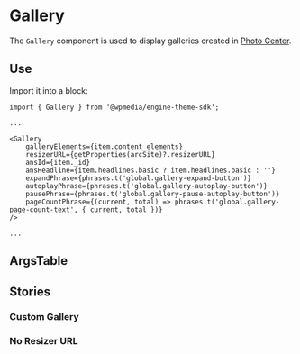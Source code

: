 
<Meta title="Gallery" component={Gallery} />

# Gallery

The `Gallery` component is used to display galleries created in [Photo Center](https://corecomponents.arcpublishing.com/alc/arc-products/photocenter/).

## Use

Import it into a block: 

```
import { Gallery } from '@wpmedia/engine-theme-sdk';

...

<Gallery
    galleryElements={item.content_elements}
    resizerURL={getProperties(arcSite)?.resizerURL}
    ansId={item._id}
    ansHeadline={item.headlines.basic ? item.headlines.basic : ''}
    expandPhrase={phrases.t('global.gallery-expand-button')}
    autoplayPhrase={phrases.t('global.gallery-autoplay-button')}
    pausePhrase={phrases.t('global.gallery-pause-autoplay-button')}
    pageCountPhrase={(current, total) => phrases.t('global.gallery-page-count-text', { current, total })}
/>

...

```



## ArgsTable
<ArgsTable of={Gallery} />

## Stories

<Story name="Basic" />

### **Custom Gallery**
<Canvas>
    <Story name="Custom Gallery">
        <Gallery
            galleryElements={[
            {
                _id: 'P3V3THIJPVGUBLRIIYWKFHZTKA',
                additional_properties: {
                fullSizeResizeUrl: '/photo/resize/6aRJ4xT2a4iiFV-JRBBWUdpDtvE=/arc-anglerfish-arc2-prod-corecomponents/public/P3V3THIJPVGUBLRIIYWKFHZTKA.jpg',
                galleries: [],
                galleryOrder: 0,
                ingestionMethod: 'manual',
                keywords: [],
                mime_type: 'image/jpeg',
                originalName: 'DeathtoStock_EnergyandSerenity6.jpg',
                originalUrl: 'https://cloudfront-us-east-1.images.arcpublishing.com/corecomponents/P3V3THIJPVGUBLRIIYWKFHZTKA.jpg',
                owner: 'sara.carothers@washpost.com',
                proxyUrl: '/photo/resize/6aRJ4xT2a4iiFV-JRBBWUdpDtvE=/arc-anglerfish-arc2-prod-corecomponents/public/P3V3THIJPVGUBLRIIYWKFHZTKA.jpg',
                published: true,
                resizeUrl: 'http://thumbor-prod-us-east-1.photo.aws.arc.pub/6aRJ4xT2a4iiFV-JRBBWUdpDtvE=/arc-anglerfish-arc2-prod-corecomponents/public/P3V3THIJPVGUBLRIIYWKFHZTKA.jpg',
                restricted: false,
                version: 0,
                },
                address: {},
                alt_text: text("Alt Text", "This is an alt text"),
                caption: text("Caption", "Override the caption on this image for this particular gallery"),
                created_date: '2019-07-09T22:26:02Z',
                credits: {
                affiliation: [
                    {
                    name: text("Affiliation", "Death to Stock Photo"),
                    type: 'author',
                    },
                ],
                by: [
                    {
                    byline: text("Byline", "John Doe (Custom credit)"),
                    name: text("Name", "John Doe"),
                    type: 'author',
                    },
                ],
                },
                distributor: {
                mode: 'reference',
                reference_id: '508c6d12-f2bb-47db-a836-b2b5de225c43',
                },
                height: 3744,
                image_type: 'photograph',
                last_updated_date: '2019-07-09T22:26:02Z',
                licensable: false,
                owner: {
                id: 'corecomponents',
                sponsored: false,
                },
                source: {
                name: text("Affiliation", "Death to Stock Photo"),
                source_type: 'stock',
                edit_url: 'https://corecomponents.arcpublishing.com/photo/P3V3THIJPVGUBLRIIYWKFHZTKA',
                system: 'Anglerfish',
                },
                subtitle: text("Subtitle", "Override the subtitle on this image for this particular gallery"),
                taxonomy: {
                associated_tasks: [],
                },
                type: 'image',
                url: 'https://cloudfront-us-east-1.images.arcpublishing.com/corecomponents/P3V3THIJPVGUBLRIIYWKFHZTKA.jpg',
                version: '0.10.3',
                width: 5616,
                resized_params: {
                '84x56': '/W9nAdxVVO7_Q72k-Vc3ZYTdhNBI=filters:format(jpg):quality(70)/',
                '105x70': '/0pYf4A4IgIvCDq1F2tqAV0WUvSw=filters:format(jpg):quality(70)/',
                '158x105': '/Uw-IeJHz3TMsBRyaqmCrT4f3SA8=filters:format(jpg):quality(70)/',
                '274x183': '/oAFnOpXForepI3LD1rq2H98uApc=filters:format(jpg):quality(70)/',
                '377x251': '/9QnYeBiYrquIYh1ZaZY2C6OBbGQ=filters:format(jpg):quality(70)/',
                '400x267': '/R3kDeqnq7xAYT4faBNxtutwwYw8=filters:format(jpg):quality(70)/',
                '600x400': '/UCS9PpHCBAWtWZAzrTjvg-5Fwk8=filters:format(jpg):quality(70)/',
                '768x512': '/veVpET3p1-wwsRJ_CDf8rJczIAw=filters:format(jpg):quality(70)/',
                '800x533': '/KTbXNB5gspBM_Fg-R38p9mBbs7k=filters:format(jpg):quality(70)/',
                '1024x683': '/yG-XlwxdAm3sA2qrH95LIKpe7yg=filters:format(jpg):quality(70)/',
                '1440x960': '/dyb7DdLqeHUpMkUKF_4KHKgAuGk=filters:format(jpg):quality(70)/',
                '1600x1067': '/JW9M7jeiGvq0KKrOPMAFccGvRP8=filters:format(jpg):quality(70)/',
                '84x63': '/FCQmlqdK25y1F3CrcbhqniA2_HQ=filters:format(jpg):quality(70)/',
                '105x79': '/5LTMcgaI7YKbhtN9uV6DPh3yPy8=filters:format(jpg):quality(70)/',
                '158x119': '/XMUOM-oKurs4ajCDWJ1gKvarkbU=filters:format(jpg):quality(70)/',
                '274x206': '/V40_1QDA64kbmXAJLfXCtR4Hqc4=filters:format(jpg):quality(70)/',
                '377x283': '/7v4Akjc57humbcqUMEIy7MmVdQw=filters:format(jpg):quality(70)/',
                '400x300': '/nqLrzmNjENo0dH671oNYSISEts4=filters:format(jpg):quality(70)/',
                '600x450': '/jzcU0_89lJmJCjXeQkvbP9EDCJI=filters:format(jpg):quality(70)/',
                '768x576': '/cRvJSM4Jhr2_5s4z2xZzO1dTUvI=filters:format(jpg):quality(70)/',
                '800x600': '/ncyEH4gZKt-brhaXCK_GfHw3I6Q=filters:format(jpg):quality(70)/',
                '1024x768': '/EcIdT_73fRUlCJ9qvplOK3xjWEo=filters:format(jpg):quality(70)/',
                '1440x1080': '/5cRkD9UgLFeO6TOQvHdm1S7AV24=filters:format(jpg):quality(70)/',
                '1600x1200': '/tr1AKAgDbqdm9Z2VyU9jcoXfkE8=filters:format(jpg):quality(70)/',
                '84x0': '/ojDnOC9CB4EpvX4nf25Y1aH3F5o=filters:format(jpg):quality(70)/',
                '105x0': '/qilNoTKATKfI9zHecrK90eqMM2Q=filters:format(jpg):quality(70)/',
                '158x0': '/JlYY_-9ANlPWfrEQqsFw2wHbEeQ=filters:format(jpg):quality(70)/',
                '274x0': '/7vVr-QcSyDNPq9VOhUwW0GzQ7yc=filters:format(jpg):quality(70)/',
                '377x0': '/XNeA-Nb1I7mw85IiI7hLSsMSREs=filters:format(jpg):quality(70)/',
                '400x0': '/osH7ieT6EQITaBretm6LtXHMoSk=filters:format(jpg):quality(70)/',
                '600x0': '/2UP6HsLRELu4ZlgGTCZRLT9guEw=filters:format(jpg):quality(70)/',
                '768x0': '/ikrYCrDKFTxqa0eevjp8UALicXo=filters:format(jpg):quality(70)/',
                '800x0': '/3O0VNidZi3wJjMfLRvaqlylNMXs=filters:format(jpg):quality(70)/',
                '1024x0': '/OuBgQM31QOvgh583HCxUHouflNc=filters:format(jpg):quality(70)/',
                '1440x0': '/oDfDwZqcL-SKH62AQUsY3bHxecA=filters:format(jpg):quality(70)/',
                '1600x0': '/zgSKSb0jZoUjGF7ecO19GicLb6c=filters:format(jpg):quality(70)/',
                '84x47': '/ipXt8vsFn7csfqBCUcnXVGt_XPE=filters:format(jpg):quality(70)/',
                '105x59': '/PIwIrln9-f9eY6WZv_APssz2D2c=filters:format(jpg):quality(70)/',
                '158x89': '/VO91S7Hb5cpUstRxyyJXuQ85GEE=filters:format(jpg):quality(70)/',
                '274x154': '/eY5E0EpMFGFGa0JFNC98UNXMapw=filters:format(jpg):quality(70)/',
                '377x212': '/QQlZnGamj_mx_NN6Twf98p2ymjg=filters:format(jpg):quality(70)/',
                '400x225': '/Bp2Yr1CzbgORriZ55G8__aVhnLI=filters:format(jpg):quality(70)/',
                '600x338': '/lnZGlvc-9_pR3Kd-sgSRzVgB4Tg=filters:format(jpg):quality(70)/',
                '768x432': '/ADlsWuUYvna7MNe9x9YjTpbQpt0=filters:format(jpg):quality(70)/',
                '800x450': '/r-N4ThLnF7zTqLITbvXbx9sMkXA=filters:format(jpg):quality(70)/',
                '1024x576': '/vHa1qpeN_HMWi6Xh4cBhudgg5vI=filters:format(jpg):quality(70)/',
                '1440x810': '/UQGt_khQnun339srWRmccwO_RSo=filters:format(jpg):quality(70)/',
                '1600x900': '/1Q1ikuzp4hZakNgc65e-Jzx3nR4=filters:format(jpg):quality(70)/',
                '84x84': '/6N1yyccU4bHVQf1bZ-T7EuC9taw=filters:format(jpg):quality(70)/',
                '105x105': '/6faY71rRjc3LVqvEbMnOt3KHZ8s=filters:format(jpg):quality(70)/',
                '158x158': '/fK8vOc8Am6yMIxY33tegbKfR0ts=filters:format(jpg):quality(70)/',
                '274x274': '/__mzRDZSzLkkf6Z62xlVNBfTocs=filters:format(jpg):quality(70)/',
                '377x377': '/U1mXP5KvCKfC_zp66cSETXG1DrI=filters:format(jpg):quality(70)/',
                '400x400': '/mjLd-7fW-H0OgrPoSJ4wIiYCSSw=filters:format(jpg):quality(70)/',
                '600x600': '/RcBBe1BWZE7iYT1U_4hq1D7_VnY=filters:format(jpg):quality(70)/',
                '768x768': '/zvKmGqdxIt0SoXneLNwTK7F_5ps=filters:format(jpg):quality(70)/',
                '800x800': '/E2tsVGuZOCZi79aNE1YgdGed2zo=filters:format(jpg):quality(70)/',
                '1024x1024': '/PcGUpqlOzN26vk7i8XG4fzno7Z8=filters:format(jpg):quality(70)/',
                '1440x1440': '/UE_lCSY1AgngcQGQQAlGuW4rMvc=filters:format(jpg):quality(70)/',
                '1600x1600': '/DYaaENA2TSlZaYbNJwO1DoCQckQ=filters:format(jpg):quality(70)/',
                },
            },
            {
                _id: 'IEYJJACCYVFQTN4TF37K4E2EMU',
                additional_properties: {
                fullSizeResizeUrl: '/photo/resize/IKANxp82I8Ce6Gwr2iOqm54eEkk=/arc-anglerfish-arc2-prod-corecomponents/public/IEYJJACCYVFQTN4TF37K4E2EMU.jpg',
                galleries: [],
                galleryOrder: 1,
                ingestionMethod: 'manual',
                keywords: [
                    '',
                    'beach',
                    'ocean',
                ],
                mime_type: 'image/jpeg',
                originalName: 'DeathtoStock2.jpg',
                originalUrl: 'https://cloudfront-us-east-1.images.arcpublishing.com/corecomponents/IEYJJACCYVFQTN4TF37K4E2EMU.jpg',
                owner: 'sara.carothers@washpost.com',
                proxyUrl: '/photo/resize/IKANxp82I8Ce6Gwr2iOqm54eEkk=/arc-anglerfish-arc2-prod-corecomponents/public/IEYJJACCYVFQTN4TF37K4E2EMU.jpg',
                published: true,
                resizeUrl: 'http://thumbor-prod-us-east-1.photo.aws.arc.pub/IKANxp82I8Ce6Gwr2iOqm54eEkk=/arc-anglerfish-arc2-prod-corecomponents/public/IEYJJACCYVFQTN4TF37K4E2EMU.jpg',
                restricted: false,
                takenOn: '2015-01-11T14:35:03Z',
                version: 0,
                },
                address: {},
                alt_text: text("Alt Text", "This is an alt text"),
                caption: text("Caption", "Override the caption on this image for this particular gallery"),
                credits: {
                affiliation: [],
                },
                distributor: {
                mode: 'reference',
                reference_id: '508c6d12-f2bb-47db-a836-b2b5de225c43',
                },
                height: 5596,
                image_type: 'photograph',
                licensable: false,
                owner: {
                id: 'corecomponents',
                sponsored: false,
                },
                source: {
                name: text("Affiliation", "Death to Stock Photo"),
                source_type: 'stock',
                edit_url: 'https://corecomponents.arcpublishing.com/photo/IEYJJACCYVFQTN4TF37K4E2EMU',
                system: 'Anglerfish',
                },
                subtitle: text("Subtitle", "Override the subtitle on this image for this particular gallery"),
                taxonomy: {
                associated_tasks: [],
                },
                type: 'image',
                url: 'https://cloudfront-us-east-1.images.arcpublishing.com/corecomponents/IEYJJACCYVFQTN4TF37K4E2EMU.jpg',
                version: '0.10.3',
                width: 3731,
                resized_params: {
                '84x56': '/LoBbPl9pdYJrYIJFikkW618UHv8=filters:format(jpg):quality(70)/',
                '105x70': '/dfqxvjDkeB73RdhHMM-1QxudoTs=filters:format(jpg):quality(70)/',
                '158x105': '/4Mf_sSZhQQQF4vC_YMzk7qV7X-Y=filters:format(jpg):quality(70)/',
                '274x183': '/xfg-psiIHft2f48OOXE4O4SMpi8=filters:format(jpg):quality(70)/',
                '377x251': '/yY_F4BdnbD0BrHwf9jEOyZa_80k=filters:format(jpg):quality(70)/',
                '400x267': '/p4bxujOczxcglo2GlZeRjlDe65k=filters:format(jpg):quality(70)/',
                '600x400': '/K7E4za7zadWWT9qJrri1aDi_SYQ=filters:format(jpg):quality(70)/',
                '768x512': '/TYQdCW1JRFoaoxtd2meQADFJWPM=filters:format(jpg):quality(70)/',
                '800x533': '/QeabDt5t0apnfKMRcDhEKjgRRvU=filters:format(jpg):quality(70)/',
                '1024x683': '/UdyskhK8tlcymsrEm7gkr1qega8=filters:format(jpg):quality(70)/',
                '1440x960': '/T5r_RFTaNr0z4yZTNXtODotcIWU=filters:format(jpg):quality(70)/',
                '1600x1067': '/ZFu894eJC6X2efLkpRXTUhsrQlU=filters:format(jpg):quality(70)/',
                '84x63': '/ayyMaTrnT_26APQBpNK56vjXK-4=filters:format(jpg):quality(70)/',
                '105x79': '/n0oEWVtdT8gNr3QID5kQHAe7ZlY=filters:format(jpg):quality(70)/',
                '158x119': '/9shlnTOeSE-Gp6C6wSibCWN6zso=filters:format(jpg):quality(70)/',
                '274x206': '/uTIGRAZ_tV4VFAvowbIYv7rpcSM=filters:format(jpg):quality(70)/',
                '377x283': '/_rPfc6MYLunxyWFKb7sI_emXq_g=filters:format(jpg):quality(70)/',
                '400x300': '/b-Mdio0R3VUigUdodq0JAhEdBcg=filters:format(jpg):quality(70)/',
                '600x450': '/L3A1dFTBBTZNSUWY76toz8s4_vk=filters:format(jpg):quality(70)/',
                '768x576': '/Dvwxah-6QORyrmREGRa8k-cWt5w=filters:format(jpg):quality(70)/',
                '800x600': '/KuhXFAmTIhYBwBRhazU5S_RhGTw=filters:format(jpg):quality(70)/',
                '1024x768': '/7uUvtFV0Xq42jyc3RBjQcfaAn00=filters:format(jpg):quality(70)/',
                '1440x1080': '/24JYmSOALeTJU1gdnEoSEhDgK_I=filters:format(jpg):quality(70)/',
                '1600x1200': '/gIh37QlDusvil9ROxhwPF3CwJ_M=filters:format(jpg):quality(70)/',
                '84x0': '/PjJW49BVTCgy3zefKqxJE89PaXk=filters:format(jpg):quality(70)/',
                '105x0': '/OxyW-mFUdaz7CwkaLSFc6FCqf1M=filters:format(jpg):quality(70)/',
                '158x0': '/YeyalNeT-8QXTM211Cz83R8zNsA=filters:format(jpg):quality(70)/',
                '274x0': '/aoKmUeJfCA3v_GQpZM0RntelVz4=filters:format(jpg):quality(70)/',
                '377x0': '/LMc7iDOZIian_MdqP3LcMg2ZIgE=filters:format(jpg):quality(70)/',
                '400x0': '/VbG4ifWWtW_pOmZwMi8z8uGA3DA=filters:format(jpg):quality(70)/',
                '600x0': '/oMcLZBEJMkkSXbJ7PVcO4ZIAR90=filters:format(jpg):quality(70)/',
                '768x0': '/YtThVyrHhEUaCoFePESulVMoGDM=filters:format(jpg):quality(70)/',
                '800x0': '/L4lHCSBVGajd25pac2qPRqqHAhM=filters:format(jpg):quality(70)/',
                '1024x0': '/llut19IK7NJ7pk35-WGvFmLHtmI=filters:format(jpg):quality(70)/',
                '1440x0': '/inQSq-HnT46NBIVcFiG5oA-eK8c=filters:format(jpg):quality(70)/',
                '1600x0': '/tDNw9knZbTEZ271ICdo_VNbFztw=filters:format(jpg):quality(70)/',
                '84x47': '/NyJTLWYSMB1AQcjN1NKJQ6Vl0SA=filters:format(jpg):quality(70)/',
                '105x59': '/gxR8UPhu4WFiN3UXbdc4T6gLVus=filters:format(jpg):quality(70)/',
                '158x89': '/lU60vEaK3hQrp9KhX-cicAD1Y0A=filters:format(jpg):quality(70)/',
                '274x154': '/zKBGrVn0-TTlkGyXlGCvRl-oFuw=filters:format(jpg):quality(70)/',
                '377x212': '/TFY2UoWJZ2m7ht2tW2wQh8R7qPk=filters:format(jpg):quality(70)/',
                '400x225': '/fyD5nUPfVSHMxtqtkSO7KC4SoSw=filters:format(jpg):quality(70)/',
                '600x338': '/qOA28VDllvfAaUOaMBp4FbH887E=filters:format(jpg):quality(70)/',
                '768x432': '/a6AQrVRM_25rgWYbXsPoB5_SIZw=filters:format(jpg):quality(70)/',
                '800x450': '/C1KEpOTwt3JWVLz8JFHLIRYv9aM=filters:format(jpg):quality(70)/',
                '1024x576': '/0NtRU_bNgXlza4EiOQ4YBSvRr3s=filters:format(jpg):quality(70)/',
                '1440x810': '/BFJ8Mzg5-AfFxRRzxqZ4yCmTNYE=filters:format(jpg):quality(70)/',
                '1600x900': '/lBRen7_NVgdpM7exeF8jThsuUmU=filters:format(jpg):quality(70)/',
                '84x84': '/MeOeRVI2fCaQCi9Ob5XY4JJKlis=filters:format(jpg):quality(70)/',
                '105x105': '/DPiAh8jBfvQaYCOtc_9IcWFuuxY=filters:format(jpg):quality(70)/',
                '158x158': '/Y_o_ZeagTD_VLsVS2WCL1Ud7oR0=filters:format(jpg):quality(70)/',
                '274x274': '/wObyb5YIB5LfILJkS3ko3xxfvEk=filters:format(jpg):quality(70)/',
                '377x377': '/KOR-YwDyxNnob4GAN0xtBMelPLk=filters:format(jpg):quality(70)/',
                '400x400': '/mZBZnBvouVweadPmZHdxT71jN1g=filters:format(jpg):quality(70)/',
                '600x600': '/qgcmuUAve5vGmnKUwvXNf8f9sAE=filters:format(jpg):quality(70)/',
                '768x768': '/urOuOv_XsxG3kHGlJCbBdqta_gg=filters:format(jpg):quality(70)/',
                '800x800': '/t-CvqZCUMQJ5o1idFCj9DzIqr7w=filters:format(jpg):quality(70)/',
                '1024x1024': '/Y4mtlWP-0bBaI8F3dp1QykakZOg=filters:format(jpg):quality(70)/',
                '1440x1440': '/toy4UmRG1Es3dYHZ5FaVHX0Lv-0=filters:format(jpg):quality(70)/',
                '1600x1600': '/sSZj1fM2nEfJZImf9hvEuiOraDA=filters:format(jpg):quality(70)/',
                },
            },
            {
                _id: 'CITIAYX2ERDOPP2TPJGEUV7SNQ',
                additional_properties: {
                fullSizeResizeUrl: '/photo/resize/x3tXYyoI4592s_zt6DAIHhv2kEw=/arc-anglerfish-arc2-prod-corecomponents/public/CITIAYX2ERDOPP2TPJGEUV7SNQ.jpg',
                galleries: [],
                galleryOrder: 2,
                ingestionMethod: 'manual',
                keywords: [],
                mime_type: 'image/jpeg',
                originalName: 'DeathtoStock_EnergyandSerenity4.jpg',
                originalUrl: 'https://cloudfront-us-east-1.images.arcpublishing.com/corecomponents/CITIAYX2ERDOPP2TPJGEUV7SNQ.jpg',
                owner: 'sara.carothers@washpost.com',
                proxyUrl: '/photo/resize/x3tXYyoI4592s_zt6DAIHhv2kEw=/arc-anglerfish-arc2-prod-corecomponents/public/CITIAYX2ERDOPP2TPJGEUV7SNQ.jpg',
                published: true,
                resizeUrl: 'http://thumbor-prod-us-east-1.photo.aws.arc.pub/x3tXYyoI4592s_zt6DAIHhv2kEw=/arc-anglerfish-arc2-prod-corecomponents/public/CITIAYX2ERDOPP2TPJGEUV7SNQ.jpg',
                restricted: false,
                version: 0,
                },
                address: {},
                alt_text: text("Alt Text", "This is an alt text"),
                caption: text("Caption", "Override the caption on this image for this particular gallery"),
                created_date: '2019-07-09T22:26:02Z',
                credits: {
                affiliation: [
                    {
                    name: text("Affiliation", "Death to Stock Photo"),
                    type: 'author',
                    },
                ],
                by: [
                    {
                    byline: text("Byline", "John Doe (custom credit)"),
                    name: text("Name", "John Doe"),
                    type: 'author',
                    },
                ],
                },
                distributor: {
                mode: 'reference',
                reference_id: '508c6d12-f2bb-47db-a836-b2b5de225c43',
                },
                height: 3744,
                image_type: 'photograph',
                last_updated_date: '2019-07-09T22:26:02Z',
                licensable: false,
                owner: {
                id: 'corecomponents',
                sponsored: false,
                },
                source: {
                name: text("Affiliation", "Death to Stock Photo"),
                source_type: 'stock',
                edit_url: 'https://corecomponents.arcpublishing.com/photo/CITIAYX2ERDOPP2TPJGEUV7SNQ',
                system: 'Anglerfish',
                },
                subtitle: text("Subtitle", "Override the subtitle on this image for this particular gallery"),
                taxonomy: {
                associated_tasks: [],
                },
                type: 'image',
                url: 'https://cloudfront-us-east-1.images.arcpublishing.com/corecomponents/CITIAYX2ERDOPP2TPJGEUV7SNQ.jpg',
                version: '0.10.3',
                width: 5616,
                resized_params: {
                '84x56': '/jUbxTCe1bAm8MsL5DIUsV2QTYvc=filters:format(jpg):quality(70)/',
                '105x70': '/zUWCla_oUeRvb2REExlSePvy3N4=filters:format(jpg):quality(70)/',
                '158x105': '/qwbrgl9uDiNUyfriUw_V62e7OdY=filters:format(jpg):quality(70)/',
                '274x183': '/F8IwS1Pn2QQJjnzhehfCW2xrXUA=filters:format(jpg):quality(70)/',
                '377x251': '/OVOlplhLQ6SmXlkqOaJBq2nqLtU=filters:format(jpg):quality(70)/',
                '400x267': '/cprdOjpO7qDdbvdaCEheM0Xq3wU=filters:format(jpg):quality(70)/',
                '600x400': '/uTkfvTTO47z2VSkp-VTx0tJdmj8=filters:format(jpg):quality(70)/',
                '768x512': '/O938yPiCvO3j6hPQLm5ZS2hJUPI=filters:format(jpg):quality(70)/',
                '800x533': '/AkxY7yO0L2p-7uVezOFi4Q1vYLg=filters:format(jpg):quality(70)/',
                '1024x683': '/fNCHlw9ipuHDjLeMHvr1NMJPv30=filters:format(jpg):quality(70)/',
                '1440x960': '/oUqTgm-lOTju_cqy0WWe5HeTYCI=filters:format(jpg):quality(70)/',
                '1600x1067': '/3QtTb8iWSX-wKTxiBq1d4PLAjDI=filters:format(jpg):quality(70)/',
                '84x63': '/iSkCL4bS1FotpW71Xqp6b6N6hWI=filters:format(jpg):quality(70)/',
                '105x79': '/YFy4MgLTOTB46lBJOQwqMEnZswI=filters:format(jpg):quality(70)/',
                '158x119': '/ajb8BihPdlFPhgPxhndWQQmVopI=filters:format(jpg):quality(70)/',
                '274x206': '/ks2Nar-LQUMV85wKmwq_aKPtFCE=filters:format(jpg):quality(70)/',
                '377x283': '/DUWg3uSOfmAcT5XhFyl8L2zeXrg=filters:format(jpg):quality(70)/',
                '400x300': '/V4UrIePy5xGtxXdrDZiP_3UN2qo=filters:format(jpg):quality(70)/',
                '600x450': '/2hpNcqso9yMhG37eYhPhkT7AdN0=filters:format(jpg):quality(70)/',
                '768x576': '/QKOLoDpKe_ZWXy7HX-sdWYbWIRU=filters:format(jpg):quality(70)/',
                '800x600': '/qdMtCeL8i1z3kFVzRDLignLajM4=filters:format(jpg):quality(70)/',
                '1024x768': '/spCU0efsICadM1q4sibqMTstJe8=filters:format(jpg):quality(70)/',
                '1440x1080': '/_TmJVZv7qggNEqBslT0XBbVs99c=filters:format(jpg):quality(70)/',
                '1600x1200': '/g36OKFnM0DEysqUAyzuCKOb3Cyk=filters:format(jpg):quality(70)/',
                '84x0': '/IA5anyKjvMfIGicgm1J3WeZ8Fa8=filters:format(jpg):quality(70)/',
                '105x0': '/-1d9xDWS9_ASGvP3ibZfrpoF59E=filters:format(jpg):quality(70)/',
                '158x0': '/0-ph6my7jMHPUkgFOB5jGvcCMBI=filters:format(jpg):quality(70)/',
                '274x0': '/--al0lnFNBcEFSRnjIDaqW3hEXs=filters:format(jpg):quality(70)/',
                '377x0': '/dg20AEclgKD0zIGLtyisQZnyPJU=filters:format(jpg):quality(70)/',
                '400x0': '/D1TuuuNZJiX29k5IcHROrI-y1zI=filters:format(jpg):quality(70)/',
                '600x0': '/1FoULjHOkYmDHcvA64uMUENN4pY=filters:format(jpg):quality(70)/',
                '768x0': '/C6NNPZQgZICy5VMk-jLjNpbg_vw=filters:format(jpg):quality(70)/',
                '800x0': '/SFAi-Aks2Fy99PkwQ9LLvd2Jxl4=filters:format(jpg):quality(70)/',
                '1024x0': '/LSihqkSkpwAFfD0qsLDFuLw08P8=filters:format(jpg):quality(70)/',
                '1440x0': '/mnOhSZmQiFynETHFN7BAYI5-Pzg=filters:format(jpg):quality(70)/',
                '1600x0': '/-VSjzEWiInuqFxnpTCn3V08ekPs=filters:format(jpg):quality(70)/',
                '84x47': '/s1PBFJyXaZFqsWVzSEFRrkPb2Uk=filters:format(jpg):quality(70)/',
                '105x59': '/UF8Na7K6ccA5uFDDwRkyk1ryUUI=filters:format(jpg):quality(70)/',
                '158x89': '/F7Wps3JcNgmPJ-atVINm0MYTZCM=filters:format(jpg):quality(70)/',
                '274x154': '/6NwUCdEYUX7aBOOdU8Una7cNylI=filters:format(jpg):quality(70)/',
                '377x212': '/lloGomTnbAZNk-bziCCgTMtQjWI=filters:format(jpg):quality(70)/',
                '400x225': '/L0Zo9s09udvFQkJSRyWidg4KIC8=filters:format(jpg):quality(70)/',
                '600x338': '/U8tT5QhMeV0F7irwYRI7dSZ4CDo=filters:format(jpg):quality(70)/',
                '768x432': '/wb89Z29IlIO0c7taKKxvIHOcjJQ=filters:format(jpg):quality(70)/',
                '800x450': '/jU43w96WOk0BI46V2AH13VgNHWo=filters:format(jpg):quality(70)/',
                '1024x576': '/9YqDGNFAI0i-s0XKTBNf_oFI12E=filters:format(jpg):quality(70)/',
                '1440x810': '/8OiAJND6yyFyfw_WRvVCWsLkvTo=filters:format(jpg):quality(70)/',
                '1600x900': '/k4Glg7XpCu0dhn6u-5hNi7FOemM=filters:format(jpg):quality(70)/',
                '84x84': '/7BqZ0TssMrPIYI5UuRztgA9B9IE=filters:format(jpg):quality(70)/',
                '105x105': '/CdujQyqi7y59FT_N5aHTg5Am_Ds=filters:format(jpg):quality(70)/',
                '158x158': '/30P-d3bbHo0Lj1gVwr41jCs-p1g=filters:format(jpg):quality(70)/',
                '274x274': '/SCIreN7R7kH81r_UW14uj2vtqto=filters:format(jpg):quality(70)/',
                '377x377': '/DyXfwVLUVHNZJp50VOSB_kRy370=filters:format(jpg):quality(70)/',
                '400x400': '/fpYjornv3pep2j-imKSvOCiYfqM=filters:format(jpg):quality(70)/',
                '600x600': '/A6wEIWUVs9fcj8um1407rKsuVqc=filters:format(jpg):quality(70)/',
                '768x768': '/CS_GIXoeCWVuTwp5nsElCMV5av4=filters:format(jpg):quality(70)/',
                '800x800': '/V74IiP2S9A1xa00fMNw1BqT4_x8=filters:format(jpg):quality(70)/',
                '1024x1024': '/Tzu701VG6SbTJutzmjxxY4Gzye4=filters:format(jpg):quality(70)/',
                '1440x1440': '/jP9aMHD0_Lr8KemMXY7Pj5iwiYY=filters:format(jpg):quality(70)/',
                '1600x1600': '/QpjK5LZCkHDwG46KiGESAJaGGWw=filters:format(jpg):quality(70)/',
                },
            },
            {
                _id: 'CLPUNWMKOZHWPLFYKRZXW6XTNU',
                additional_properties: {
                fullSizeResizeUrl: '/photo/resize/Nbqik6bD_5EBv5PjxwduPNml1Gk=/arc-anglerfish-arc2-prod-corecomponents/public/CLPUNWMKOZHWPLFYKRZXW6XTNU.jpg',
                galleries: [],
                galleryOrder: 3,
                ingestionMethod: 'manual',
                keywords: [
                    '',
                    'flower',
                    'nature',
                ],
                mime_type: 'image/jpeg',
                originalName: 'Death_to_stock_photography_bonus_floral_10.jpg',
                originalUrl: 'https://cloudfront-us-east-1.images.arcpublishing.com/corecomponents/CLPUNWMKOZHWPLFYKRZXW6XTNU.jpg',
                owner: 'sara.carothers@washpost.com',
                proxyUrl: '/photo/resize/Nbqik6bD_5EBv5PjxwduPNml1Gk=/arc-anglerfish-arc2-prod-corecomponents/public/CLPUNWMKOZHWPLFYKRZXW6XTNU.jpg',
                published: true,
                resizeUrl: 'http://thumbor-prod-us-east-1.photo.aws.arc.pub/Nbqik6bD_5EBv5PjxwduPNml1Gk=/arc-anglerfish-arc2-prod-corecomponents/public/CLPUNWMKOZHWPLFYKRZXW6XTNU.jpg',
                restricted: false,
                version: 1,
                },
                address: {},
                alt_text: text("Alt Text", "This is an alt text"),
                caption: text("Caption", "Override the caption on this image for this particular gallery"),
                created_date: '2019-07-09T23:03:02Z',
                credits: {
                affiliation: [
                    {
                    name: text("Affiliation", "Death to Stock Photo"),
                    type: 'author',
                    },
                ],
                by: [],
                },
                distributor: {
                mode: 'reference',
                reference_id: '508c6d12-f2bb-47db-a836-b2b5de225c43',
                },
                geo: {},
                height: 5009,
                image_type: 'photograph',
                last_updated_date: '2019-12-30T22:28:21Z',
                licensable: false,
                owner: {
                id: 'corecomponents',
                sponsored: false,
                },
                source: {
                name: text("Affiliation", "Death to Stock Photo"),
                source_type: 'stock',
                edit_url: 'https://corecomponents.arcpublishing.com/photo/CLPUNWMKOZHWPLFYKRZXW6XTNU',
                system: 'Anglerfish',
                },
                subtitle: text("Subtitle", "Override the subtitle on this image for this particular gallery"),
                taxonomy: {
                associated_tasks: [],
                },
                type: 'image',
                url: 'https://cloudfront-us-east-1.images.arcpublishing.com/corecomponents/CLPUNWMKOZHWPLFYKRZXW6XTNU.jpg',
                version: '0.10.3',
                width: 3339,
                resized_params: {
                '84x56': '/TtXNYAA80VBqNdIi7rl02gZ3ok0=filters:format(jpg):quality(70)/',
                '105x70': '/LcAdvUi5aaKn-sBYRulMGUOFASc=filters:format(jpg):quality(70)/',
                '158x105': '/jw8E8lJE8A_Ve6zXTyG0JwiY_4Y=filters:format(jpg):quality(70)/',
                '274x183': '/-m79COdOInQxugENs_ztYwyMBBk=filters:format(jpg):quality(70)/',
                '377x251': '/UvXn7rDMy0jKxm0uquU8zm8HZJc=filters:format(jpg):quality(70)/',
                '400x267': '/ZhVq9rrY5F2H7Sd03Vasm-oQfYk=filters:format(jpg):quality(70)/',
                '600x400': '/uQxNkbe08Cp9HQFJTtwWQksSWCw=filters:format(jpg):quality(70)/',
                '768x512': '/PaP6e_m2x248b1kQQCS9v2HwB4g=filters:format(jpg):quality(70)/',
                '800x533': '/G7AAdDq06F8TvzDqFCl3c9PUZFI=filters:format(jpg):quality(70)/',
                '1024x683': '/_Re57bJtGAP7NZ6okOfghO7ZZ0I=filters:format(jpg):quality(70)/',
                '1440x960': '/TMp23G5ohlOvIighXGfASBct2DM=filters:format(jpg):quality(70)/',
                '1600x1067': '/WiaAIzVICoAJEfBjO6bKYUfTIH0=filters:format(jpg):quality(70)/',
                '84x63': '/B0O8k5LmZh5wmghixz40wMJZf5w=filters:format(jpg):quality(70)/',
                '105x79': '/Sth_UJeI9DBjqYngbaYAN9XBPD0=filters:format(jpg):quality(70)/',
                '158x119': '/DgDvdCojWTClcfIJ7t-ROpRcR9c=filters:format(jpg):quality(70)/',
                '274x206': '/ng35E0LIzvA4hjU4v9zctu9ze1E=filters:format(jpg):quality(70)/',
                '377x283': '/7t6wiZFPswiU8IK4Zfbb0fwbsTo=filters:format(jpg):quality(70)/',
                '400x300': '/jGbC4aR3dMiERPlIy_j81v9CrJM=filters:format(jpg):quality(70)/',
                '600x450': '/3AeXK-Dfhwdo1rm2--nsgG1Ajsg=filters:format(jpg):quality(70)/',
                '768x576': '/SkJXhUHaX4IUKlQXYIzaJpmsB9s=filters:format(jpg):quality(70)/',
                '800x600': '/hqQduH56_EAiP3ubGb1KPvXxGxg=filters:format(jpg):quality(70)/',
                '1024x768': '/6iIEgx-Gxd0os14YmynFTfcGpAc=filters:format(jpg):quality(70)/',
                '1440x1080': '/XW7bx2SsXDVN_xDDlvebUgnUYqQ=filters:format(jpg):quality(70)/',
                '1600x1200': '/CKqhp8Y2H3XlK0INyllnPWIAPhY=filters:format(jpg):quality(70)/',
                '84x0': '/ig5fh8ZIAGUy8LoNJMUTt565i2k=filters:format(jpg):quality(70)/',
                '105x0': '/W4f-E1BZF30u3O2NY0BiqsyRTgk=filters:format(jpg):quality(70)/',
                '158x0': '/B-OvDFlg_Af-XpcTyECxJl8zfvw=filters:format(jpg):quality(70)/',
                '274x0': '/UDq_FoRrvQgRB9Ku7rAvC7Ka3hU=filters:format(jpg):quality(70)/',
                '377x0': '/LFoqOkcMGHTsiD4bUONe7hd4yqM=filters:format(jpg):quality(70)/',
                '400x0': '/siuBI-g-puAGtSWG46TZ1j4c4S8=filters:format(jpg):quality(70)/',
                '600x0': '/Kh34nyPfcCVWONMhhAm1HwDCMns=filters:format(jpg):quality(70)/',
                '768x0': '/vL71WE8_j_rphEKV0dak5ALLf5w=filters:format(jpg):quality(70)/',
                '800x0': '/GPMzjplpXaKE3hnDBpDdQkvxPAk=filters:format(jpg):quality(70)/',
                '1024x0': '/5fcj0dTqVKjXABpObFQ2mO5m86E=filters:format(jpg):quality(70)/',
                '1440x0': '/9DWimWMpbdG6qH-RjVPU64wg4JM=filters:format(jpg):quality(70)/',
                '1600x0': '/gByxWVBlVCtwMJotl8kCknYW4t4=filters:format(jpg):quality(70)/',
                '84x47': '/dWMe7ZKF-kY-WY7sTmk1cX6up80=filters:format(jpg):quality(70)/',
                '105x59': '/DiUVECWG_UF-pBgp07EuP06DOsU=filters:format(jpg):quality(70)/',
                '158x89': '/uCDMwjGNlbgYb7Pz9l-EWWuUxyk=filters:format(jpg):quality(70)/',
                '274x154': '/ppI3z94XGrFTYr1uWw0lkM_5hrI=filters:format(jpg):quality(70)/',
                '377x212': '/LpQfVaXGUrIfv4Q-4zuOANiZp8k=filters:format(jpg):quality(70)/',
                '400x225': '/Sx6wfF4n2TE93h0KDbz_ERDIM0w=filters:format(jpg):quality(70)/',
                '600x338': '/T3fkfoYVDl1-bf_DlxsvZxlP0TY=filters:format(jpg):quality(70)/',
                '768x432': '/2ViMUhKM23pOefAnzRrHcWHiKYg=filters:format(jpg):quality(70)/',
                '800x450': '/WoW6zf-idJgSUIq6Z4e_9ip6Lpw=filters:format(jpg):quality(70)/',
                '1024x576': '/WYulcJNSNVnB8ztYHgZk_I1mn2k=filters:format(jpg):quality(70)/',
                '1440x810': '/vnuOWX2twaedsFkEH6igUMP3SnA=filters:format(jpg):quality(70)/',
                '1600x900': '/jFu7JmtoxvnrSsb6Gav6Io22LpE=filters:format(jpg):quality(70)/',
                '84x84': '/QJWRoJDjJTGv2yQhCpNtkk8ebcU=filters:format(jpg):quality(70)/',
                '105x105': '/2XC_pyyYsNpTayJoqK-btSFbCAU=filters:format(jpg):quality(70)/',
                '158x158': '/HiXHdOdxmEzoUqzuEIVBJV3d44I=filters:format(jpg):quality(70)/',
                '274x274': '/6Z597aBWn_m2DqEAf7wPr0zNeyM=filters:format(jpg):quality(70)/',
                '377x377': '/iCJ6TmsSc_niH89l1rB0lYGWdAs=filters:format(jpg):quality(70)/',
                '400x400': '/kcRkyr4NzdZggOHO8McVtmZoFuI=filters:format(jpg):quality(70)/',
                '600x600': '/6m_JngJ5oTwaFjgpA2-sVIJFNiU=filters:format(jpg):quality(70)/',
                '768x768': '/EohdZJyLGdN3mTWjHYUhxg0qoD0=filters:format(jpg):quality(70)/',
                '800x800': '/hHbnhe83jBPbDf7sq5bP_NEw7oo=filters:format(jpg):quality(70)/',
                '1024x1024': '/QI1O18PiVPEfeXhBdfDbJCmJ_r8=filters:format(jpg):quality(70)/',
                '1440x1440': '/KnJ5r1IHBIQfyfaffhJ6ulBtzeE=filters:format(jpg):quality(70)/',
                '1600x1600': '/m-sfUbpcdEFsIH9haF3dfa38fRc=filters:format(jpg):quality(70)/',
                },
            },
            {
                _id: 'O3UWIM3AHBH3ZMM2C4MW6U472Y',
                additional_properties: {
                fullSizeResizeUrl: '/photo/resize/nU5CQ2RNA0j1uhoj8EUPBOBpD1Y=/arc-anglerfish-arc2-prod-corecomponents/public/O3UWIM3AHBH3ZMM2C4MW6U472Y.jpg',
                galleries: [],
                galleryOrder: 4,
                ingestionMethod: 'manual',
                keywords: [],
                mime_type: 'image/jpeg',
                originalName: 'DeathtoStock_EnergyandSerenity1.jpg',
                originalUrl: 'https://cloudfront-us-east-1.images.arcpublishing.com/corecomponents/O3UWIM3AHBH3ZMM2C4MW6U472Y.jpg',
                owner: 'sara.carothers@washpost.com',
                proxyUrl: '/photo/resize/nU5CQ2RNA0j1uhoj8EUPBOBpD1Y=/arc-anglerfish-arc2-prod-corecomponents/public/O3UWIM3AHBH3ZMM2C4MW6U472Y.jpg',
                published: true,
                resizeUrl: 'http://thumbor-prod-us-east-1.photo.aws.arc.pub/nU5CQ2RNA0j1uhoj8EUPBOBpD1Y=/arc-anglerfish-arc2-prod-corecomponents/public/O3UWIM3AHBH3ZMM2C4MW6U472Y.jpg',
                restricted: false,
                version: 0,
                },
                address: {},
                alt_text: text("Alt Text", "This is an alt text"),
                caption: text("Caption", "Override the caption on this image for this particular gallery"),
                created_date: '2019-07-09T22:26:02Z',
                credits: {
                affiliation: [
                    {
                    name: text("Affiliation", "Death to Stock Photo"),
                    type: 'author',
                    },
                ],
                by: [
                    {
                    byline: text("Byline", "John Doe (custom credit)"),
                    name: text("Name", "John Doe"),
                    type: 'author',
                    },
                ],
                },
                distributor: {
                mode: 'reference',
                reference_id: '508c6d12-f2bb-47db-a836-b2b5de225c43',
                },
                height: 3744,
                image_type: 'photograph',
                last_updated_date: '2019-07-09T22:26:02Z',
                licensable: false,
                owner: {
                id: 'corecomponents',
                sponsored: false,
                },
                source: {
                name: text("Affiliation", "Death to Stock Photo"),
                source_type: 'stock',
                edit_url: 'https://corecomponents.arcpublishing.com/photo/O3UWIM3AHBH3ZMM2C4MW6U472Y',
                system: 'Anglerfish',
                },
                subtitle: text("Subtitle", "Override the subtitle on this image for this particular gallery"),
                taxonomy: {
                associated_tasks: [],
                },
                type: 'image',
                url: 'https://cloudfront-us-east-1.images.arcpublishing.com/corecomponents/O3UWIM3AHBH3ZMM2C4MW6U472Y.jpg',
                version: '0.10.3',
                width: 5616,
                resized_params: {
                '84x56': '/7dsG0iqXoZb4Kx613qPIgxphnz0=filters:format(jpg):quality(70)/',
                '105x70': '/laZyrGxNrKQM-f7fo88gdY7GRaE=filters:format(jpg):quality(70)/',
                '158x105': '/DkwMik7-26cenSpYk4kc3Lty10g=filters:format(jpg):quality(70)/',
                '274x183': '/5UJ_AkxZowvnpFmIf92fK0bsLKM=filters:format(jpg):quality(70)/',
                '377x251': '/NqCo4Zdx5e_VJgL64SbagYONgdU=filters:format(jpg):quality(70)/',
                '400x267': '/S1QKzusUf-PzdSgoNObVKPKx798=filters:format(jpg):quality(70)/',
                '600x400': '/oZKnozwfA2ae3svvKPxS65szZGI=filters:format(jpg):quality(70)/',
                '768x512': '/RVMImq8t41EO6KDDV6_O9ZKQ8CY=filters:format(jpg):quality(70)/',
                '800x533': '/io7hPRQxnWVjrG8R9Q6a2kVdp2o=filters:format(jpg):quality(70)/',
                '1024x683': '/VqXnoyFN0y6fkX48UW0lO3kTjcw=filters:format(jpg):quality(70)/',
                '1440x960': '/324FP6ogpjSfkhinJ-lT-kIIA9o=filters:format(jpg):quality(70)/',
                '1600x1067': '/WA6BsKKw3bx_jZe23cy4nY6MV4M=filters:format(jpg):quality(70)/',
                '84x63': '/RPWx6m1FuLkczrHU5DnlASVBv6w=filters:format(jpg):quality(70)/',
                '105x79': '/7r5T13r3RhZvQnBEWDZ7exq9Zss=filters:format(jpg):quality(70)/',
                '158x119': '/EHsoMDyY-KMBtb57i6MW10MyOSM=filters:format(jpg):quality(70)/',
                '274x206': '/H_78S0DeAQTVQ2RIkc0yE4hd9JI=filters:format(jpg):quality(70)/',
                '377x283': '/afCPwCgmM3S6Vs9mPPXC-Dm81xU=filters:format(jpg):quality(70)/',
                '400x300': '/TGwn0dUgYRnz3Z6zkriy9o8lvFY=filters:format(jpg):quality(70)/',
                '600x450': '/diuPQjx92Q8AM3Qa-MCYF8F8TxY=filters:format(jpg):quality(70)/',
                '768x576': '/1pgrIyigNT5SWUxPu198YEXBugk=filters:format(jpg):quality(70)/',
                '800x600': '/eI5Ct4DYIfsIOPyE4yRBuT2HUEQ=filters:format(jpg):quality(70)/',
                '1024x768': '/1tBluYqDcxoeAddAjMHeIgVPtIw=filters:format(jpg):quality(70)/',
                '1440x1080': '/Vu-HxmXM9CJYRjjPU2sed3txs5o=filters:format(jpg):quality(70)/',
                '1600x1200': '/LiqbJYZi2f4kDwKI5iMo2Q23jFc=filters:format(jpg):quality(70)/',
                '84x0': '/6r9N_uU8QDEE3IdENnQDG7FqbaA=filters:format(jpg):quality(70)/',
                '105x0': '/B4L7h2qKMU2XnkSSFO2bnGlELQg=filters:format(jpg):quality(70)/',
                '158x0': '/xyvSLwDMuVyknFJIswMZXI4KfHs=filters:format(jpg):quality(70)/',
                '274x0': '/1CqmPjxjbc7FlUFKl_Pr2NWqklU=filters:format(jpg):quality(70)/',
                '377x0': '/FpeY0UE6CItl4gszb0Q8sM7K6rE=filters:format(jpg):quality(70)/',
                '400x0': '/7mqnTMbzSBqm4XoS6uJQUsJYS6s=filters:format(jpg):quality(70)/',
                '600x0': '/1v_rxNVHpkYtKeghiEKtUfRNYG8=filters:format(jpg):quality(70)/',
                '768x0': '/FcLu3jAeqiw7VaKEfrjqvk93a24=filters:format(jpg):quality(70)/',
                '800x0': '/hiwBjTUpycKlJQA3dOliCQF5ZFc=filters:format(jpg):quality(70)/',
                '1024x0': '/wIfD5heVMBfu73qQTVXkkhU7sfI=filters:format(jpg):quality(70)/',
                '1440x0': '/uZB4ZSfW0DOhFe_HRVkRFxN2HwI=filters:format(jpg):quality(70)/',
                '1600x0': '/n6XLfbYgsLHndtyJHTE7qq-2P1E=filters:format(jpg):quality(70)/',
                '84x47': '/Gcv-VaDZKqNcBatUWZjffWzfuMA=filters:format(jpg):quality(70)/',
                '105x59': '/GYq-7f5XdLLEqcNy_qugMjdSHZ8=filters:format(jpg):quality(70)/',
                '158x89': '/LwV16CroHdr4tvHXsXlu_Yxx9Zs=filters:format(jpg):quality(70)/',
                '274x154': '/B3eJkfK6XwAqWa5uCJJkke9lqJk=filters:format(jpg):quality(70)/',
                '377x212': '/0BMcpZz_pHXkI31XdwMAQuhX8cs=filters:format(jpg):quality(70)/',
                '400x225': '/nXnTJqmNE3XovfK1-IAHaoGB8WU=filters:format(jpg):quality(70)/',
                '600x338': '/2-vZuynnh8-RHq3mrAA8zrQTBG0=filters:format(jpg):quality(70)/',
                '768x432': '/K3tQa2LtHbA1vdnu9aFX34TrQe0=filters:format(jpg):quality(70)/',
                '800x450': '/VJhTStrdpQepEuKI3h9msHlKzxA=filters:format(jpg):quality(70)/',
                '1024x576': '/8gAQ_SwILrDPpgkptE2ysqqxxBI=filters:format(jpg):quality(70)/',
                '1440x810': '/uBCvQ6WehnTjYk7ci2ysVH-6PDU=filters:format(jpg):quality(70)/',
                '1600x900': '/8BLcb6qF5WQbSL8Bp21tCEtV5PY=filters:format(jpg):quality(70)/',
                '84x84': '/csup_JarP8KiOaiBaZFMdbWwTZs=filters:format(jpg):quality(70)/',
                '105x105': '/xBPIif07RbwNzUC4FfHClPzMRjw=filters:format(jpg):quality(70)/',
                '158x158': '/yuPKwd8kJN3NSQiCvBk8EOEg8RM=filters:format(jpg):quality(70)/',
                '274x274': '/dJTYIgKKvvhc_oTVYawPO3b-_TM=filters:format(jpg):quality(70)/',
                '377x377': '/FkA5J241D3wDAFRT6SKVp-B_11A=filters:format(jpg):quality(70)/',
                '400x400': '/1K0hW7TeZrW_i2Sf1WCrtlmnhOU=filters:format(jpg):quality(70)/',
                '600x600': '/qm6WezZ1bz2aeFELSTSEFYjxv7E=filters:format(jpg):quality(70)/',
                '768x768': '/VMckEEr3ivAR6CddAk30UcmgkVc=filters:format(jpg):quality(70)/',
                '800x800': '/fNTE9u1dOy6h4DUgnYemCSWvM0Y=filters:format(jpg):quality(70)/',
                '1024x1024': '/nDrtyUcyO9wDNuRgW2GPQzewjjw=filters:format(jpg):quality(70)/',
                '1440x1440': '/_DYztgXu93vEF2kxexfSfWuKiXU=filters:format(jpg):quality(70)/',
                '1600x1600': '/vWSPvv4VZNC7Y1llBjwHRysYvLI=filters:format(jpg):quality(70)/',
                },
            },
            {
                _id: 'Y3TQJYLS3NGCRF5RIC53BQQDCU',
                additional_properties: {
                fullSizeResizeUrl: '/photo/resize/w3XfE-gOqNpNoSBPX1nAv1JJgrs=/arc-anglerfish-arc2-prod-corecomponents/public/Y3TQJYLS3NGCRF5RIC53BQQDCU.jpg',
                galleries: [],
                galleryOrder: 5,
                ingestionMethod: 'manual',
                keywords: [],
                mime_type: 'image/jpeg',
                originalName: 'DeathtoStock_EnergyandSerenity3.jpg',
                originalUrl: 'https://cloudfront-us-east-1.images.arcpublishing.com/corecomponents/Y3TQJYLS3NGCRF5RIC53BQQDCU.jpg',
                owner: 'sara.carothers@washpost.com',
                proxyUrl: '/photo/resize/w3XfE-gOqNpNoSBPX1nAv1JJgrs=/arc-anglerfish-arc2-prod-corecomponents/public/Y3TQJYLS3NGCRF5RIC53BQQDCU.jpg',
                published: true,
                resizeUrl: 'http://thumbor-prod-us-east-1.photo.aws.arc.pub/w3XfE-gOqNpNoSBPX1nAv1JJgrs=/arc-anglerfish-arc2-prod-corecomponents/public/Y3TQJYLS3NGCRF5RIC53BQQDCU.jpg',
                restricted: false,
                version: 0,
                },
                address: {},
                alt_text: text("Alt Text", "This is an alt text"),
                caption: text("Caption", "Override the caption on this image for this particular gallery"),
                created_date: '2019-07-09T22:26:02Z',
                credits: {
                affiliation: [
                    {
                    name: text("Affiliation", "Death to Stock Photo"),
                    type: 'author',
                    },
                ],
                by: [
                    {
                    byline: text("Byline", "John Doe (custom credit)"),
                    name: text("Name", "John Doe"),
                    type: 'author',
                    },
                ],
                },
                distributor: {
                mode: 'reference',
                reference_id: '508c6d12-f2bb-47db-a836-b2b5de225c43',
                },
                height: 5616,
                image_type: 'photograph',
                last_updated_date: '2019-07-09T22:26:02Z',
                licensable: false,
                owner: {
                id: 'corecomponents',
                sponsored: false,
                },
                source: {
                name: text("Affiliation", "Death to Stock Photo"),
                source_type: 'stock',
                edit_url: 'https://corecomponents.arcpublishing.com/photo/Y3TQJYLS3NGCRF5RIC53BQQDCU',
                system: 'Anglerfish',
                },
                subtitle: text("Subtitle", "Override the subtitle on this image for this particular gallery"),
                taxonomy: {
                associated_tasks: [],
                },
                type: 'image',
                url: 'https://cloudfront-us-east-1.images.arcpublishing.com/corecomponents/Y3TQJYLS3NGCRF5RIC53BQQDCU.jpg',
                version: '0.10.3',
                width: 3744,
                resized_params: {
                '84x56': '/jqDB7XnRxqAN29RO6ejbbKCKmFg=filters:format(jpg):quality(70)/',
                '105x70': '/ofSMG9hyn-RFbPpJ-JAlkOdptec=filters:format(jpg):quality(70)/',
                '158x105': '/lh4s2fuc_8-CtmZYzEcIMV5FgU4=filters:format(jpg):quality(70)/',
                '274x183': '/7iV1y1RfZc4PPvobIG1g4WmUV84=filters:format(jpg):quality(70)/',
                '377x251': '/7PVVagajO6BlQac9O6UluG1kxu8=filters:format(jpg):quality(70)/',
                '400x267': '/bSoJEE6FbXEG2-7-iR1v6dXW508=filters:format(jpg):quality(70)/',
                '600x400': '/rGQy-aHKvuNqUMZ0Kkr3wQx2QRo=filters:format(jpg):quality(70)/',
                '768x512': '/zPn4wRu8_ggksSQVLa7wQoyjC34=filters:format(jpg):quality(70)/',
                '800x533': '/0T_Zm7D_3pNI0S-bDAtWL0BPG_Y=filters:format(jpg):quality(70)/',
                '1024x683': '/O4EMSoJYsoDihSTNN8V47GuwJ34=filters:format(jpg):quality(70)/',
                '1440x960': '/eZIdtVKjytDTDkwfiscmBVg11gI=filters:format(jpg):quality(70)/',
                '1600x1067': '/2qR_RqmJENXf5m8bJGdnfXVidVU=filters:format(jpg):quality(70)/',
                '84x63': '/JsdtQuuQxhU928RIeJHbqtbgsLM=filters:format(jpg):quality(70)/',
                '105x79': '/_kuqqZD2KrD_iR_Sgh9suQUHUMQ=filters:format(jpg):quality(70)/',
                '158x119': '/q5R-3EQDfdNBbray-r1TdVItIis=filters:format(jpg):quality(70)/',
                '274x206': '/Lis7fZwqEymL7PJp4AVT7lMQdeY=filters:format(jpg):quality(70)/',
                '377x283': '/Ow6oAg6dq11qB8iZ82EsHTJYwq0=filters:format(jpg):quality(70)/',
                '400x300': '/-V4Gv52PBUwEy5Y0S205R2OslSc=filters:format(jpg):quality(70)/',
                '600x450': '/hTEFiFN-1qGUWFCv_NcU6cDihFw=filters:format(jpg):quality(70)/',
                '768x576': '/Fzp27vm_vk7Axws9Alvt5rXOhpo=filters:format(jpg):quality(70)/',
                '800x600': '/qg7OJU-YY4S_bKrKs2iHXZW6xMY=filters:format(jpg):quality(70)/',
                '1024x768': '/ujbvdRCvXd1Gcm272QVEYrkpzIU=filters:format(jpg):quality(70)/',
                '1440x1080': '/cJxHf2PPIam-q9GiwRpk5luwe2k=filters:format(jpg):quality(70)/',
                '1600x1200': '/RBYji5iYPpEyzHw_2iJd3SCi3pY=filters:format(jpg):quality(70)/',
                '84x0': '/2XrlBOkD3G2v5k75qeHdfeKEpR4=filters:format(jpg):quality(70)/',
                '105x0': '/gPdvOXGJSS0YRN2gdmlxCfIVFNk=filters:format(jpg):quality(70)/',
                '158x0': '/cP-CN3QfoR_7K8psNHS3KZ2EFtI=filters:format(jpg):quality(70)/',
                '274x0': '/s-P0JEGkB3SMPHBEHY-m6uJUq5I=filters:format(jpg):quality(70)/',
                '377x0': '/Whs1-6bGfWE774iC_9Llf8mwdt4=filters:format(jpg):quality(70)/',
                '400x0': '/3jaiUAP4WRRhoTTyv39YBmOEW0g=filters:format(jpg):quality(70)/',
                '600x0': '/iEkpPv-TM1oqR49hZbGqiM5zE6I=filters:format(jpg):quality(70)/',
                '768x0': '/3W0xbg2z8Uc8z1-3YP-5eLjZOmw=filters:format(jpg):quality(70)/',
                '800x0': '/N9bqnmEcpinAIFbHdqBl1uMVnTk=filters:format(jpg):quality(70)/',
                '1024x0': '/HJwSq5c7b1pueymjDj-BbwM2t8o=filters:format(jpg):quality(70)/',
                '1440x0': '/dbVJxqDOks6sAV-URskqwVqsIbE=filters:format(jpg):quality(70)/',
                '1600x0': '/TdGR_LhBjkZR-vzP_ltX3u6WFj0=filters:format(jpg):quality(70)/',
                '84x47': '/TsvhEXGdDJcSmglTII5WUaV1HNk=filters:format(jpg):quality(70)/',
                '105x59': '/9FOqoKkBq_YQyvXljeIK50Qxt8U=filters:format(jpg):quality(70)/',
                '158x89': '/nFI8nZLgVXIIgxKVIT3_g_g76Ow=filters:format(jpg):quality(70)/',
                '274x154': '/inEKZJvmrP2IbYHKk1PFPO_w6Dk=filters:format(jpg):quality(70)/',
                '377x212': '/pzCdJgPOZvAxRmSYr2FS6xVRXZY=filters:format(jpg):quality(70)/',
                '400x225': '/8_69N-s29TiArCaVGeb1IwabT7w=filters:format(jpg):quality(70)/',
                '600x338': '/be1vcuWDOMcuZ6yWfmZQhb-aDDc=filters:format(jpg):quality(70)/',
                '768x432': '/dj1zxb-YV5xPRorOVK5sxCnRP-g=filters:format(jpg):quality(70)/',
                '800x450': '/DatD_0ZC9Rzl7bn_yGEyhc7EZ4g=filters:format(jpg):quality(70)/',
                '1024x576': '/AxI2let0997CYbpWRAGYOxi1OCc=filters:format(jpg):quality(70)/',
                '1440x810': '/boum1C7aTacU0Whe6Q-iHTKFuPQ=filters:format(jpg):quality(70)/',
                '1600x900': '/ShsnsTIX3qnEWOJnyaem-9ygInM=filters:format(jpg):quality(70)/',
                '84x84': '/XN9vKWKjtf2wBmuLeFNLYz06Hro=filters:format(jpg):quality(70)/',
                '105x105': '/mJDvA8M88h3jaHz4tJpvKrpbm_8=filters:format(jpg):quality(70)/',
                '158x158': '/5Nc7Cowxag-uwcr1CQG9UZeckBM=filters:format(jpg):quality(70)/',
                '274x274': '/MByoPX-FaqasLPL0MHpHh3HCC4A=filters:format(jpg):quality(70)/',
                '377x377': '/c3YSrDNKGwxxRsNUa9YTCTp7_W0=filters:format(jpg):quality(70)/',
                '400x400': '/bFNaOoohwLYECrNTWzdTyS9KDGc=filters:format(jpg):quality(70)/',
                '600x600': '/p2XYYkLBt6HFU0HerVmzgQD5XcM=filters:format(jpg):quality(70)/',
                '768x768': '/vnEFJbiAS5wsgn2-MF-2i_xUFTY=filters:format(jpg):quality(70)/',
                '800x800': '/Ck6KUkXI0-bVd2-8eqjauUxznZY=filters:format(jpg):quality(70)/',
                '1024x1024': '/ELNA-Gk7uCGNUrSDwXUx4q5a-TA=filters:format(jpg):quality(70)/',
                '1440x1440': '/gm35u_AR-jJjoZZkl1nJEu8pj-o=filters:format(jpg):quality(70)/',
                '1600x1600': '/Rj0isiT2C9jfMvgXhlTv1X9Rw4E=filters:format(jpg):quality(70)/',
                },
            },
            {
                _id: 'BFFDAZKJVJHHNF5QORDFXUFVD4',
                additional_properties: {
                fullSizeResizeUrl: '/photo/resize/KgMIsiC3BgSSW0MpowUUMkpHbTU=/arc-anglerfish-arc2-prod-corecomponents/public/BFFDAZKJVJHHNF5QORDFXUFVD4.jpg',
                galleries: [
                    {
                    headlines: {
                        basic: 'A day at the beach',
                    },
                    _id: 'ZMTIFZGC2NCYTDVU7GIGHJKEUY',
                    },
                ],
                galleryOrder: 6,
                ingestionMethod: 'manual',
                keywords: [
                    '',
                    'beach',
                    'ocean',
                ],
                mime_type: 'image/jpeg',
                originalName: 'DeathtoStock10.jpg',
                originalUrl: 'https://cloudfront-us-east-1.images.arcpublishing.com/corecomponents/BFFDAZKJVJHHNF5QORDFXUFVD4.jpg',
                owner: 'sara.carothers@washpost.com',
                proxyUrl: '/photo/resize/KgMIsiC3BgSSW0MpowUUMkpHbTU=/arc-anglerfish-arc2-prod-corecomponents/public/BFFDAZKJVJHHNF5QORDFXUFVD4.jpg',
                published: true,
                resizeUrl: 'http://thumbor-prod-us-east-1.photo.aws.arc.pub/KgMIsiC3BgSSW0MpowUUMkpHbTU=/arc-anglerfish-arc2-prod-corecomponents/public/BFFDAZKJVJHHNF5QORDFXUFVD4.jpg',
                restricted: false,
                takenOn: '2015-01-12T13:16:29Z',
                version: 3,
                },
                address: {},
                alt_text: text("Alt Text", "This is an alt text"),
                caption: text("Caption", "Override the caption on this image for this particular gallery"),
                created_date: '2019-07-09T22:23:18Z',
                credits: {
                by: [],
                },
                distributor: {
                mode: 'reference',
                reference_id: '508c6d12-f2bb-47db-a836-b2b5de225c43',
                },
                geo: {},
                height: 3793,
                image_type: 'photograph',
                last_updated_date: '2020-05-12T18:03:42Z',
                licensable: false,
                owner: {
                id: 'corecomponents',
                sponsored: false,
                },
                source: {
                name: text("Affiliation", "Death to Stock Photo"),
                source_type: 'stock',
                additional_properties: {
                    editor: 'photo center',
                },
                edit_url: 'https://corecomponents.arcpublishing.com/photo/BFFDAZKJVJHHNF5QORDFXUFVD4',
                system: 'Anglerfish',
                },
                subtitle: 'Test subtitle',
                taxonomy: {
                associated_tasks: [],
                },
                type: 'image',
                url: 'https://cloudfront-us-east-1.images.arcpublishing.com/corecomponents/BFFDAZKJVJHHNF5QORDFXUFVD4.jpg',
                version: '0.10.3',
                width: 5689,
                resized_params: {
                '84x56': '/UC9fVapGJkzXPUWRIbK0fRz05y4=filters:format(jpg):quality(70)/',
                '105x70': '/7BmKyVV3bjsNmbCYCedSHoHSI9g=filters:format(jpg):quality(70)/',
                '158x105': '/7JRNMD0gqdpHqrdzwWLepXQhs3c=filters:format(jpg):quality(70)/',
                '274x183': '/ZSXwyf619DboSKvLN1TF5l_8Rkc=filters:format(jpg):quality(70)/',
                '377x251': '/uSXFRbY-3KbQtvIUEdwDyTgTxx4=filters:format(jpg):quality(70)/',
                '400x267': '/Nqe0S82Dd0nuwwBjINvN9eDFxEw=filters:format(jpg):quality(70)/',
                '600x400': '/ATkdIK5Fc1HffBVCBUmmN9UaNug=filters:format(jpg):quality(70)/',
                '768x512': '/oeFB0B0j0Ow4ZzR7yTGLSYiSjjg=filters:format(jpg):quality(70)/',
                '800x533': '/6ri838yUgYKQiCx4jFNWlB1B0NE=filters:format(jpg):quality(70)/',
                '1024x683': '/FQcUAnogTPgnZTxXT1UlrUe-N3k=filters:format(jpg):quality(70)/',
                '1440x960': '/Z6zB64yAtETvcsGzA93DtnHN0g0=filters:format(jpg):quality(70)/',
                '1600x1067': '/-qFeX3vp_lWVXsay63XPOkWVRns=filters:format(jpg):quality(70)/',
                '84x63': '/do9_c7tKvRCpqkU_3PueJxRHMnA=filters:format(jpg):quality(70)/',
                '105x79': '/fJAZz5Gs1LFD6sxL2U4YDeHT3vU=filters:format(jpg):quality(70)/',
                '158x119': '/8AA8BA46swgtKT1czwWa_vvBUeI=filters:format(jpg):quality(70)/',
                '274x206': '/nbPST1JxDKB8Ou9wX2wJj3lE4QY=filters:format(jpg):quality(70)/',
                '377x283': '/bdYuPytu9xBFPwLatu0YOQdCc7c=filters:format(jpg):quality(70)/',
                '400x300': '/6oiMq00agGEWrE9i3pp2KpyReQY=filters:format(jpg):quality(70)/',
                '600x450': '/97IrjyNe_MGyr3hXsTd6xaTMuAo=filters:format(jpg):quality(70)/',
                '768x576': '/JfUrEwB-ZV_mcNEeHU7L6w5uQ4o=filters:format(jpg):quality(70)/',
                '800x600': '/3bvc2UepABD6ZQvU9Ec2Gi92sd4=filters:format(jpg):quality(70)/',
                '1024x768': '/Z7SRrn5A4GZ_JjAljD72--XObv4=filters:format(jpg):quality(70)/',
                '1440x1080': '/6Z0CPFgEsEpdphSGmjbBGUlDgSQ=filters:format(jpg):quality(70)/',
                '1600x1200': '/yur8TdnF60_6l74eQV23yo6eLsg=filters:format(jpg):quality(70)/',
                '84x0': '/6Gq3XUjVTyZ-FByNlnFHvVJ-pPk=filters:format(jpg):quality(70)/',
                '105x0': '/07pCR7GtOwyuD6_M_fLwIT0sgHo=filters:format(jpg):quality(70)/',
                '158x0': '/oWcqOevo3_j6N-Ehvuq244bULvI=filters:format(jpg):quality(70)/',
                '274x0': '/58dT1R6-JQqLEoR5kPQMMUJVj5I=filters:format(jpg):quality(70)/',
                '377x0': '/7tCv99PAco5CndxXWfAg2DjRZ5U=filters:format(jpg):quality(70)/',
                '400x0': '/_VHgQy3m-vPHG6zEBMTKiFIkKH0=filters:format(jpg):quality(70)/',
                '600x0': '/IA6NP8BlDFmO63Up7s560Q4kVlk=filters:format(jpg):quality(70)/',
                '768x0': '/Ka4X7JgpuLbmN0wQbkcKbSn-Ufs=filters:format(jpg):quality(70)/',
                '800x0': '/6VeK12fN9NEkj3vtlvRsSIXEkOk=filters:format(jpg):quality(70)/',
                '1024x0': '/NHfX8_NSlZyK53Gie4LcPqniHFs=filters:format(jpg):quality(70)/',
                '1440x0': '/qmX2Q99_BO3S1Ilbp6H54h9VvsA=filters:format(jpg):quality(70)/',
                '1600x0': '/qZIDFN5Yxm7LH-tjIieDJFljuUE=filters:format(jpg):quality(70)/',
                '84x47': '/agzj7nhTJS4CghyciCi7FjxLFlE=filters:format(jpg):quality(70)/',
                '105x59': '/c61516YgEx5m0O8xW4Y10ulNwg0=filters:format(jpg):quality(70)/',
                '158x89': '/eBSil30jE96wJZTnnFotTv_Jsow=filters:format(jpg):quality(70)/',
                '274x154': '/AJLKfzX1eB4fvfi_7J7BXMQpQnk=filters:format(jpg):quality(70)/',
                '377x212': '/_39Wx_JiyVK-75Bmt7Uj9qKxXp4=filters:format(jpg):quality(70)/',
                '400x225': '/N97yZ3pkGUwEX6pksuQe4iX7qms=filters:format(jpg):quality(70)/',
                '600x338': '/qnQ34i-XJBwPGdyxaonpiqPjfZ0=filters:format(jpg):quality(70)/',
                '768x432': '/0nQ95pOInQ7AvQk-5aSoRKLEHHU=filters:format(jpg):quality(70)/',
                '800x450': '/67Fwx01N4cRYkzsluCXSMhp-1AY=filters:format(jpg):quality(70)/',
                '1024x576': '/6ccWQw1zzTKa_G043zGHDPEfiqc=filters:format(jpg):quality(70)/',
                '1440x810': '/3m0d9ekTIxWZJUfhMJjx2qtcufA=filters:format(jpg):quality(70)/',
                '1600x900': '/FDMldDBaZssR5hOj0k5683v40AY=filters:format(jpg):quality(70)/',
                '84x84': '/l5n3ev9pWet5s_dC5Xx6dZ-vPA8=filters:format(jpg):quality(70)/',
                '105x105': '/ajwXogquzrpYYZY9SQoGzXT6MJg=filters:format(jpg):quality(70)/',
                '158x158': '/C0XzGb-Mjru0zSjx0go-7Zs7fq0=filters:format(jpg):quality(70)/',
                '274x274': '/g0xYO0wFVfXnWXyECoeY-WzoBxE=filters:format(jpg):quality(70)/',
                '377x377': '/UNuFl3l-8Cz1_rSu7EoI1hEcIyg=filters:format(jpg):quality(70)/',
                '400x400': '/eCylXKFMzWLepueOWsxoIMuYF34=filters:format(jpg):quality(70)/',
                '600x600': '/hWmoUzXD2j3QCv-isZaFi64sRKA=filters:format(jpg):quality(70)/',
                '768x768': '/-S1U4zJ2xX1Fn2ePT5DCFcWvJZs=filters:format(jpg):quality(70)/',
                '800x800': '/_U4DrNzh1tlIwuywTLhiNAu6Wds=filters:format(jpg):quality(70)/',
                '1024x1024': '/IHMCtK07_Cgjcpzr_xnc_nI6IJk=filters:format(jpg):quality(70)/',
                '1440x1440': '/du5uUaFMemdTBoblg4YtmI-oQgU=filters:format(jpg):quality(70)/',
                '1600x1600': '/MOqV2BAO8nqz2A0cL264x3y3jkc=filters:format(jpg):quality(70)/',
                },
            },
            {
                _id: '4JF472HUGVECVLATRYVJQZOZZU',
                additional_properties: {
                fullSizeResizeUrl: '/photo/resize/P817MgbeesO1YgnaOJ5YfgnVDFw=/arc-anglerfish-arc2-prod-corecomponents/public/4JF472HUGVECVLATRYVJQZOZZU.jpg',
                galleries: [],
                galleryOrder: 7,
                ingestionMethod: 'manual',
                keywords: [
                    '',
                    'beach',
                    'ocean',
                ],
                mime_type: 'image/jpeg',
                originalName: 'DeathtoStock9.jpg',
                originalUrl: 'https://cloudfront-us-east-1.images.arcpublishing.com/corecomponents/4JF472HUGVECVLATRYVJQZOZZU.jpg',
                owner: 'sara.carothers@washpost.com',
                proxyUrl: '/photo/resize/P817MgbeesO1YgnaOJ5YfgnVDFw=/arc-anglerfish-arc2-prod-corecomponents/public/4JF472HUGVECVLATRYVJQZOZZU.jpg',
                published: true,
                resizeUrl: 'http://thumbor-prod-us-east-1.photo.aws.arc.pub/P817MgbeesO1YgnaOJ5YfgnVDFw=/arc-anglerfish-arc2-prod-corecomponents/public/4JF472HUGVECVLATRYVJQZOZZU.jpg',
                restricted: false,
                takenOn: '2015-01-12T13:15:55Z',
                version: 0,
                },
                address: {},
                alt_text: text("Alt Text", "This is an alt text"),
                caption: text("Caption", "Override the caption on this image for this particular gallery"),
                credits: {
                affiliation: [],
                },
                distributor: {
                mode: 'reference',
                reference_id: '508c6d12-f2bb-47db-a836-b2b5de225c43',
                },
                height: 5760,
                image_type: 'photograph',
                licensable: false,
                owner: {
                id: 'corecomponents',
                sponsored: false,
                },
                source: {
                name: text("Affiliation", "Death to Stock Photo"),
                source_type: 'stock',
                edit_url: 'https://corecomponents.arcpublishing.com/photo/4JF472HUGVECVLATRYVJQZOZZU',
                system: 'Anglerfish',
                },
                subtitle: 'Cloudy day at the beach',
                taxonomy: {
                associated_tasks: [],
                },
                type: 'image',
                url: 'https://cloudfront-us-east-1.images.arcpublishing.com/corecomponents/4JF472HUGVECVLATRYVJQZOZZU.jpg',
                version: '0.10.3',
                width: 3840,
                resized_params: {
                '84x56': '/vhuznsxyuOdazCbUmwoJcJU_zb8=filters:format(jpg):quality(70)/',
                '105x70': '/Ju5GskrHhiMAcCSjJmkg41Hv1gI=filters:format(jpg):quality(70)/',
                '158x105': '/r9YZGZ6wFk0l8nz4jCXp7wTPkf0=filters:format(jpg):quality(70)/',
                '274x183': '/14C1z7mMofyZ9o3St_6R3iYXvp4=filters:format(jpg):quality(70)/',
                '377x251': '/LPzu7_GCamjnRquvOyhCNP4-0kQ=filters:format(jpg):quality(70)/',
                '400x267': '/r4JVk4mGCcwmAku2hFDQDjUgDes=filters:format(jpg):quality(70)/',
                '600x400': '/LliFCv-lD2M5VV6hDMx3NvLpue4=filters:format(jpg):quality(70)/',
                '768x512': '/cWYcxKFsZnLLU-kG9zIgzAbEn5Y=filters:format(jpg):quality(70)/',
                '800x533': '/LlqW3_Ia-WBM2YgAmODwxLg1uDg=filters:format(jpg):quality(70)/',
                '1024x683': '/7OLobsUmPihWGFXkOfp2NtHfNzw=filters:format(jpg):quality(70)/',
                '1440x960': '/D31dIOvPJixnh9Je3UQ3QWXHIkE=filters:format(jpg):quality(70)/',
                '1600x1067': '/PEaMXbzQhYr52P6Bsr7jEvlLWfo=filters:format(jpg):quality(70)/',
                '84x63': '/1HXBXzLg1vXVW_KC16-gO6XLmoM=filters:format(jpg):quality(70)/',
                '105x79': '/78MTMN-bOQAGOaatx_1pbAZFCYM=filters:format(jpg):quality(70)/',
                '158x119': '/HE9tPHMYx4JmUlPjLyO8Bju7eBY=filters:format(jpg):quality(70)/',
                '274x206': '/pnULbgMNxL4DFKvtVKuAW4yq8NA=filters:format(jpg):quality(70)/',
                '377x283': '/2GiJsgTsgq5ngLHoVueckq6MIas=filters:format(jpg):quality(70)/',
                '400x300': '/abPtKWwuEuspKpYtzfKP0plXQFg=filters:format(jpg):quality(70)/',
                '600x450': '/kOEt4zlEib1SL0pIn81Wt7tDg-Y=filters:format(jpg):quality(70)/',
                '768x576': '/A9qmDwB37kUI2lK97P7PHUX2Wi0=filters:format(jpg):quality(70)/',
                '800x600': '/eHsAvPhl6dQ_Q7cmTvKkr6gQ1To=filters:format(jpg):quality(70)/',
                '1024x768': '/j0YvxTyaqNkNcpVJVX1QY-ao508=filters:format(jpg):quality(70)/',
                '1440x1080': '/rMC6N9zGi_1qqwkfHGHG52x-SCU=filters:format(jpg):quality(70)/',
                '1600x1200': '/8fBEF-o7nvYzE2IOJZF7ounjdH0=filters:format(jpg):quality(70)/',
                '84x0': '/quK2d8fX3IwiRJe_stNfJhDoGJs=filters:format(jpg):quality(70)/',
                '105x0': '/bZ67crlquf1-GX1RD3wX-XQdkZ0=filters:format(jpg):quality(70)/',
                '158x0': '/DTvj7aWDApoK7QoekvyM4JvIves=filters:format(jpg):quality(70)/',
                '274x0': '/OPWFprfw00gNZDG8U81_dDsVe7g=filters:format(jpg):quality(70)/',
                '377x0': '/Lq0v4nzNJ9z9y45tLGoEPXOHrEY=filters:format(jpg):quality(70)/',
                '400x0': '/7ohdMNdQgi-7IiJ_4h0HVYAkBXU=filters:format(jpg):quality(70)/',
                '600x0': '/ouezX8gGU7RJ94H0X3HJo1prRz0=filters:format(jpg):quality(70)/',
                '768x0': '/Jz_IuN2vaB3Sxdn81rloeips9Js=filters:format(jpg):quality(70)/',
                '800x0': '/DIF7-95SV67m3kFYagi2awbtZSk=filters:format(jpg):quality(70)/',
                '1024x0': '/uE1TTDeK3qmgwvBfuCzm06FNPqc=filters:format(jpg):quality(70)/',
                '1440x0': '/ED2u1hfrmtDC1yBoLQFvXNX0SHk=filters:format(jpg):quality(70)/',
                '1600x0': '/1wZ0Ycqwj2bq7KXBKfDUA8QIohM=filters:format(jpg):quality(70)/',
                '84x47': '/QQwrzsfUMRf4QxB071PLpYcHkaY=filters:format(jpg):quality(70)/',
                '105x59': '/3v69oTsHornC1pkQiB-GXxEDMx0=filters:format(jpg):quality(70)/',
                '158x89': '/wu-z_cqsTVKclzJWAtWWuzuc0Zc=filters:format(jpg):quality(70)/',
                '274x154': '/36M7xktOJIVojzBIC_StDfjiG6I=filters:format(jpg):quality(70)/',
                '377x212': '/ettb3WZLu7zsLMAMyILP8M5wqRs=filters:format(jpg):quality(70)/',
                '400x225': '/X1Oofiv3UmYqgh4OpugPRMzzORw=filters:format(jpg):quality(70)/',
                '600x338': '/0zy6HNLkYc9rOFRDuc4X2tXlZUY=filters:format(jpg):quality(70)/',
                '768x432': '/kU4vmJP_8tT-KzBCS4ou5fxkMKo=filters:format(jpg):quality(70)/',
                '800x450': '/EOs6dRU5nROvbDIUnTSyx88_vOM=filters:format(jpg):quality(70)/',
                '1024x576': '/Nbz1tIWxmdJVQlT_W9ZoXhM1dZo=filters:format(jpg):quality(70)/',
                '1440x810': '/LjI9cunsaao8QWt1X8O7ZCc7DRc=filters:format(jpg):quality(70)/',
                '1600x900': '/1aDlEBmML5igSkVNBrMJIXOeLVE=filters:format(jpg):quality(70)/',
                '84x84': '/B4gpMeDZxgBU-ZWie7e0_GeiAUI=filters:format(jpg):quality(70)/',
                '105x105': '/LePSsbC1us9yHiMWrYrtpOPFIWg=filters:format(jpg):quality(70)/',
                '158x158': '/gHkPW9jx4QtN-_tO_kLEjcz60So=filters:format(jpg):quality(70)/',
                '274x274': '/acvnPrw1W4U9BMG2YJ7phvj-XJU=filters:format(jpg):quality(70)/',
                '377x377': '/dbgRptO2TaYb1i1eOrucQmtaWu8=filters:format(jpg):quality(70)/',
                '400x400': '/gichRCB7biB9NOLgyckuxcROEpQ=filters:format(jpg):quality(70)/',
                '600x600': '/7vyk1HNfzb0miPYh_4-ItgQ_Smk=filters:format(jpg):quality(70)/',
                '768x768': '/JWaqPGxxqMMwBzq4tdOLd2UXN-M=filters:format(jpg):quality(70)/',
                '800x800': '/HY06qqiYNoyQ9jbCYnerCDzFlZI=filters:format(jpg):quality(70)/',
                '1024x1024': '/xqLNsBKitDnRGse3RFUKTezpiMg=filters:format(jpg):quality(70)/',
                '1440x1440': '/IGvYgnOTP_1Qv_3izzPloSgSZt4=filters:format(jpg):quality(70)/',
                '1600x1600': '/BkF2LdRvSEmzmBqQg3U0i7uAhAI=filters:format(jpg):quality(70)/',
                },
            },
            {
                _id: 'Z7N5XB7MABFFBAPTU6MZFAGN6Q',
                additional_properties: {
                fullSizeResizeUrl: '/photo/resize/uM2qD7AaFB57xyUPo25E0v7-Y28=/arc-anglerfish-arc2-prod-corecomponents/public/Z7N5XB7MABFFBAPTU6MZFAGN6Q.jpg',
                galleries: [
                    {
                    headlines: {
                        basic: 'A day at the beach',
                    },
                    _id: 'ZMTIFZGC2NCYTDVU7GIGHJKEUY',
                    },
                ],
                galleryOrder: 8,
                ingestionMethod: 'manual',
                keywords: [
                    '',
                    'beach',
                    'ocean',
                ],
                mime_type: 'image/jpeg',
                originalName: 'DeathtoStock3.jpg',
                originalUrl: 'https://cloudfront-us-east-1.images.arcpublishing.com/corecomponents/Z7N5XB7MABFFBAPTU6MZFAGN6Q.jpg',
                owner: 'sara.carothers@washpost.com',
                proxyUrl: '/photo/resize/uM2qD7AaFB57xyUPo25E0v7-Y28=/arc-anglerfish-arc2-prod-corecomponents/public/Z7N5XB7MABFFBAPTU6MZFAGN6Q.jpg',
                published: true,
                resizeUrl: 'http://thumbor-prod-us-east-1.photo.aws.arc.pub/uM2qD7AaFB57xyUPo25E0v7-Y28=/arc-anglerfish-arc2-prod-corecomponents/public/Z7N5XB7MABFFBAPTU6MZFAGN6Q.jpg',
                restricted: false,
                takenOn: '2015-01-12T12:31:30Z',
                version: 1,
                },
                address: {},
                alt_text: text("Alt Text", "This is an alt text"),
                caption: text("Caption", "Override the caption on this image for this particular gallery"),
                created_date: '2019-07-09T22:23:18Z',
                credits: {
                by: [],
                },
                distributor: {
                mode: 'reference',
                reference_id: '508c6d12-f2bb-47db-a836-b2b5de225c43',
                },
                geo: {},
                height: 3767,
                image_type: 'photograph',
                last_updated_date: '2020-05-07T16:09:38Z',
                licensable: false,
                owner: {
                id: 'corecomponents',
                sponsored: false,
                },
                source: {
                name: text("Affiliation", "Death to Stock Photo"),
                source_type: 'stock',
                additional_properties: {
                    editor: 'photo center',
                },
                edit_url: 'https://corecomponents.arcpublishing.com/photo/Z7N5XB7MABFFBAPTU6MZFAGN6Q',
                system: 'Anglerfish',
                },
                subtitle: 'Cloudy day at the beach',
                taxonomy: {
                associated_tasks: [],
                },
                type: 'image',
                url: 'https://cloudfront-us-east-1.images.arcpublishing.com/corecomponents/Z7N5XB7MABFFBAPTU6MZFAGN6Q.jpg',
                version: '0.10.3',
                width: 5650,
                resized_params: {
                '84x56': '/EeCBglw1r2xI2EeMGyZSEqylM5Q=filters:format(jpg):quality(70)/',
                '105x70': '/krVmWEp5BuP6hZz1Xgiloq5IGuA=filters:format(jpg):quality(70)/',
                '158x105': '/2XCnIa1Z9R0hVuXuyycmiXwr8Jw=filters:format(jpg):quality(70)/',
                '274x183': '/mi5O0qvXhQzaD2wCxm6iWEqA6TU=filters:format(jpg):quality(70)/',
                '377x251': '/5CHGzCu8ztjP98mPy0Ks9ZoqflY=filters:format(jpg):quality(70)/',
                '400x267': '/W88TtudT469ZfdtlAdbuiHz5YZM=filters:format(jpg):quality(70)/',
                '600x400': '/Fwvo-4rFcwXCOhd677NsKlfWpZ4=filters:format(jpg):quality(70)/',
                '768x512': '/umBKM7P5rUnrWvEjlEaUHfWwJzY=filters:format(jpg):quality(70)/',
                '800x533': '/C3TcH0Au8Ejmmq9_GimPTM0YvPk=filters:format(jpg):quality(70)/',
                '1024x683': '/F07Q8TqUMqnwYFDnF0sgztqIfx4=filters:format(jpg):quality(70)/',
                '1440x960': '/pVcpE4tr-jvSRJFR0TF4FYRZgec=filters:format(jpg):quality(70)/',
                '1600x1067': '/wsSwGJCNVJIVnEBhjo-EWNygRXk=filters:format(jpg):quality(70)/',
                '84x63': '/uZCxFcXO58WNgHRWDbAS0hv2qz0=filters:format(jpg):quality(70)/',
                '105x79': '/PSPbWwZaG6fvEtdB5JevUZJAFlA=filters:format(jpg):quality(70)/',
                '158x119': '/_kguouD2PDOfDcJHYqlC2mg_Iug=filters:format(jpg):quality(70)/',
                '274x206': '/xEDVKestxHWEjFTHOUvh6mBJcW0=filters:format(jpg):quality(70)/',
                '377x283': '/RJ0xuhLYkUz66NVQ4jQ_8JQVDMQ=filters:format(jpg):quality(70)/',
                '400x300': '/gRJAJ3Z4T0oSo6g9QyIlo-2EuW8=filters:format(jpg):quality(70)/',
                '600x450': '/8VQ07aXCToXMyZVzFEOVj3UvRms=filters:format(jpg):quality(70)/',
                '768x576': '/2iqrBuRJq_0eS_VlOfAOla9dy64=filters:format(jpg):quality(70)/',
                '800x600': '/osyQhWRBt9dc1aHIERA6BXCiGfU=filters:format(jpg):quality(70)/',
                '1024x768': '/DA9TmcVeTR5rgruJ733xT0SzB0s=filters:format(jpg):quality(70)/',
                '1440x1080': '/WcvscZIMSlqYW16AiY1u8vLpN4I=filters:format(jpg):quality(70)/',
                '1600x1200': '/0eTWLmAQ7Pdg9C68xk-b3fEZB-8=filters:format(jpg):quality(70)/',
                '84x0': '/COHgXPJD8TnIp9hCKk6Z58Ms90E=filters:format(jpg):quality(70)/',
                '105x0': '/hxhYh1yEP7d4YvVAIO_g7AGBmDg=filters:format(jpg):quality(70)/',
                '158x0': '/KFiHVIGy_-AmARdPmTDWCMXgME4=filters:format(jpg):quality(70)/',
                '274x0': '/X8VxXVM_X4MDPNIEJL3yZsjwUto=filters:format(jpg):quality(70)/',
                '377x0': '/Kvdui42djlugFEThkYqjIzUgrNQ=filters:format(jpg):quality(70)/',
                '400x0': '/4_U1gQY9Iq1Xivv2QEZpZuozwyA=filters:format(jpg):quality(70)/',
                '600x0': '/gCgrczZbp5smMuhDHbuBkGiyGq8=filters:format(jpg):quality(70)/',
                '768x0': '/CJUHn6gwwSpuseHJXnXNlwA6jM8=filters:format(jpg):quality(70)/',
                '800x0': '/F0x4xa-F83ZHg0gVVzyOPDXMCUQ=filters:format(jpg):quality(70)/',
                '1024x0': '/-OyfRyd0FA86RP7DeEojfAHR3hI=filters:format(jpg):quality(70)/',
                '1440x0': '/oX0uuD6moj4f3NfEG5oQ2jXYVb8=filters:format(jpg):quality(70)/',
                '1600x0': '/uPHdec5T9hguUfRQda5R5H-XIUE=filters:format(jpg):quality(70)/',
                '84x47': '/4S3X9Uxu2GYzZhtmi9-dk-E4nQo=filters:format(jpg):quality(70)/',
                '105x59': '/0JezBRc-SBy91_tnxcO_T7ZKJxU=filters:format(jpg):quality(70)/',
                '158x89': '/07Xl6AStQQCFJzr4aqo5wsDRJzM=filters:format(jpg):quality(70)/',
                '274x154': '/LR0QRZCGK4UXhdVnngtMIyd4UPQ=filters:format(jpg):quality(70)/',
                '377x212': '/8Vn6b5j4mMVy66O8eM-htSJXg4w=filters:format(jpg):quality(70)/',
                '400x225': '/UoFXrqzUtgOjhkiTnA_yK52uzC0=filters:format(jpg):quality(70)/',
                '600x338': '/sbOV92BFpRNsSUvxcdOIHMvXMH4=filters:format(jpg):quality(70)/',
                '768x432': '/Ax9xscPiNAIVTrD7a7jQ0aq7t4o=filters:format(jpg):quality(70)/',
                '800x450': '/7xsKR-gTBQnmOWcnNp1AQZmsTFY=filters:format(jpg):quality(70)/',
                '1024x576': '/KzIXDIuEDOpioL89L2x4mHPooSU=filters:format(jpg):quality(70)/',
                '1440x810': '/t_mcfyK-mYTnnGRc2ZO5KZKE1JQ=filters:format(jpg):quality(70)/',
                '1600x900': '/9V5KqDC_ZIf5piR8byNRyC-8NAU=filters:format(jpg):quality(70)/',
                '84x84': '/1pWSUXFUU7bv-VQ8xq1bMiam1Ck=filters:format(jpg):quality(70)/',
                '105x105': '/xtBtrAK4euytWyy12LVFh4OLTrQ=filters:format(jpg):quality(70)/',
                '158x158': '/ftINB4wZjeWyfV4eSvbUwAXnDbA=filters:format(jpg):quality(70)/',
                '274x274': '/FdUE1q92jwj1lM5DgFFzctDG81Y=filters:format(jpg):quality(70)/',
                '377x377': '/4B307pXQvm4gd6fKZd-Jhh0_0MY=filters:format(jpg):quality(70)/',
                '400x400': '/YflxrvWE1Mx4t8gjlYBg9rID_Do=filters:format(jpg):quality(70)/',
                '600x600': '/Cz-JOtBUuIFNdtqDXvU9vXfJ1XA=filters:format(jpg):quality(70)/',
                '768x768': '/lNa8apfCAGYDnwk428vyxX3iQVw=filters:format(jpg):quality(70)/',
                '800x800': '/ls6RAn_q0B7GSK3KBPBq4WXgmR0=filters:format(jpg):quality(70)/',
                '1024x1024': '/6terL68Y4ozIhS2F2IcLiWcaOJ4=filters:format(jpg):quality(70)/',
                '1440x1440': '/3Pl2SItTslChvY_zJMuzucJthfw=filters:format(jpg):quality(70)/',
                '1600x1600': '/K7PWDHHEUQQAH7o-3AcyZW9NKa4=filters:format(jpg):quality(70)/',
                },
            },
            ]}
            resizerURL={'https://corecomponents-the-prophet-prod.cdn.arcpublishing.com/resizer'}
            ansHeadline={text('Headline', 'ANS Headline')}
            expandPhrase={text('Expand phrase', 'Expand')}
            autoplayPhrase={text('Autoplay phrase', 'Autoplay')}
            pausePhrase={text('Pause phrase', 'Pause')}
        />
    </Story>
</Canvas>

### **No Resizer URL**
<Canvas>
    <Story name="No resizer URL">
        <Gallery
            galleryElements={[
            {
                _id: 'P3V3THIJPVGUBLRIIYWKFHZTKA',
                additional_properties: {
                fullSizeResizeUrl: '/photo/resize/6aRJ4xT2a4iiFV-JRBBWUdpDtvE=/arc-anglerfish-arc2-prod-corecomponents/public/P3V3THIJPVGUBLRIIYWKFHZTKA.jpg',
                galleries: [],
                galleryOrder: 0,
                ingestionMethod: 'manual',
                keywords: [],
                mime_type: 'image/jpeg',
                originalName: 'DeathtoStock_EnergyandSerenity6.jpg',
                originalUrl: 'https://cloudfront-us-east-1.images.arcpublishing.com/corecomponents/P3V3THIJPVGUBLRIIYWKFHZTKA.jpg',
                owner: 'sara.carothers@washpost.com',
                proxyUrl: '/photo/resize/6aRJ4xT2a4iiFV-JRBBWUdpDtvE=/arc-anglerfish-arc2-prod-corecomponents/public/P3V3THIJPVGUBLRIIYWKFHZTKA.jpg',
                published: true,
                resizeUrl: 'http://thumbor-prod-us-east-1.photo.aws.arc.pub/6aRJ4xT2a4iiFV-JRBBWUdpDtvE=/arc-anglerfish-arc2-prod-corecomponents/public/P3V3THIJPVGUBLRIIYWKFHZTKA.jpg',
                restricted: false,
                version: 0,
                },
                address: {},
                alt_text: 'A person laying on their surfboard in the ocean.',
                caption: "Override the caption on this image for this particular gallery",
                created_date: '2019-07-09T22:26:02Z',
                credits: {
                affiliation: [
                    {
                    name: 'Death to Stock Photo',
                    type: 'author',
                    },
                ],
                by: [
                    {
                    byline: 'Brett Danielsen (custom credit)',
                    name: 'Brett Danielsen',
                    type: 'author',
                    },
                ],
                },
                distributor: {
                mode: 'reference',
                reference_id: '508c6d12-f2bb-47db-a836-b2b5de225c43',
                },
                height: 3744,
                image_type: 'photograph',
                last_updated_date: '2019-07-09T22:26:02Z',
                licensable: false,
                owner: {
                id: 'corecomponents',
                sponsored: false,
                },
                source: {
                name: 'Death to Stock Photo',
                source_type: 'stock',
                edit_url: 'https://corecomponents.arcpublishing.com/photo/P3V3THIJPVGUBLRIIYWKFHZTKA',
                system: 'Anglerfish',
                },
                subtitle: "Override the subtitle on this image for this particular gallery",
                taxonomy: {
                associated_tasks: [],
                },
                type: 'image',
                url: 'https://cloudfront-us-east-1.images.arcpublishing.com/corecomponents/P3V3THIJPVGUBLRIIYWKFHZTKA.jpg',
                version: '0.10.3',
                width: 5616,
                resized_params: {
                '84x56': '/W9nAdxVVO7_Q72k-Vc3ZYTdhNBI=filters:format(jpg):quality(70)/',
                '105x70': '/0pYf4A4IgIvCDq1F2tqAV0WUvSw=filters:format(jpg):quality(70)/',
                '158x105': '/Uw-IeJHz3TMsBRyaqmCrT4f3SA8=filters:format(jpg):quality(70)/',
                '274x183': '/oAFnOpXForepI3LD1rq2H98uApc=filters:format(jpg):quality(70)/',
                '377x251': '/9QnYeBiYrquIYh1ZaZY2C6OBbGQ=filters:format(jpg):quality(70)/',
                '400x267': '/R3kDeqnq7xAYT4faBNxtutwwYw8=filters:format(jpg):quality(70)/',
                '600x400': '/UCS9PpHCBAWtWZAzrTjvg-5Fwk8=filters:format(jpg):quality(70)/',
                '768x512': '/veVpET3p1-wwsRJ_CDf8rJczIAw=filters:format(jpg):quality(70)/',
                '800x533': '/KTbXNB5gspBM_Fg-R38p9mBbs7k=filters:format(jpg):quality(70)/',
                '1024x683': '/yG-XlwxdAm3sA2qrH95LIKpe7yg=filters:format(jpg):quality(70)/',
                '1440x960': '/dyb7DdLqeHUpMkUKF_4KHKgAuGk=filters:format(jpg):quality(70)/',
                '1600x1067': '/JW9M7jeiGvq0KKrOPMAFccGvRP8=filters:format(jpg):quality(70)/',
                '84x63': '/FCQmlqdK25y1F3CrcbhqniA2_HQ=filters:format(jpg):quality(70)/',
                '105x79': '/5LTMcgaI7YKbhtN9uV6DPh3yPy8=filters:format(jpg):quality(70)/',
                '158x119': '/XMUOM-oKurs4ajCDWJ1gKvarkbU=filters:format(jpg):quality(70)/',
                '274x206': '/V40_1QDA64kbmXAJLfXCtR4Hqc4=filters:format(jpg):quality(70)/',
                '377x283': '/7v4Akjc57humbcqUMEIy7MmVdQw=filters:format(jpg):quality(70)/',
                '400x300': '/nqLrzmNjENo0dH671oNYSISEts4=filters:format(jpg):quality(70)/',
                '600x450': '/jzcU0_89lJmJCjXeQkvbP9EDCJI=filters:format(jpg):quality(70)/',
                '768x576': '/cRvJSM4Jhr2_5s4z2xZzO1dTUvI=filters:format(jpg):quality(70)/',
                '800x600': '/ncyEH4gZKt-brhaXCK_GfHw3I6Q=filters:format(jpg):quality(70)/',
                '1024x768': '/EcIdT_73fRUlCJ9qvplOK3xjWEo=filters:format(jpg):quality(70)/',
                '1440x1080': '/5cRkD9UgLFeO6TOQvHdm1S7AV24=filters:format(jpg):quality(70)/',
                '1600x1200': '/tr1AKAgDbqdm9Z2VyU9jcoXfkE8=filters:format(jpg):quality(70)/',
                '84x0': '/ojDnOC9CB4EpvX4nf25Y1aH3F5o=filters:format(jpg):quality(70)/',
                '105x0': '/qilNoTKATKfI9zHecrK90eqMM2Q=filters:format(jpg):quality(70)/',
                '158x0': '/JlYY_-9ANlPWfrEQqsFw2wHbEeQ=filters:format(jpg):quality(70)/',
                '274x0': '/7vVr-QcSyDNPq9VOhUwW0GzQ7yc=filters:format(jpg):quality(70)/',
                '377x0': '/XNeA-Nb1I7mw85IiI7hLSsMSREs=filters:format(jpg):quality(70)/',
                '400x0': '/osH7ieT6EQITaBretm6LtXHMoSk=filters:format(jpg):quality(70)/',
                '600x0': '/2UP6HsLRELu4ZlgGTCZRLT9guEw=filters:format(jpg):quality(70)/',
                '768x0': '/ikrYCrDKFTxqa0eevjp8UALicXo=filters:format(jpg):quality(70)/',
                '800x0': '/3O0VNidZi3wJjMfLRvaqlylNMXs=filters:format(jpg):quality(70)/',
                '1024x0': '/OuBgQM31QOvgh583HCxUHouflNc=filters:format(jpg):quality(70)/',
                '1440x0': '/oDfDwZqcL-SKH62AQUsY3bHxecA=filters:format(jpg):quality(70)/',
                '1600x0': '/zgSKSb0jZoUjGF7ecO19GicLb6c=filters:format(jpg):quality(70)/',
                '84x47': '/ipXt8vsFn7csfqBCUcnXVGt_XPE=filters:format(jpg):quality(70)/',
                '105x59': '/PIwIrln9-f9eY6WZv_APssz2D2c=filters:format(jpg):quality(70)/',
                '158x89': '/VO91S7Hb5cpUstRxyyJXuQ85GEE=filters:format(jpg):quality(70)/',
                '274x154': '/eY5E0EpMFGFGa0JFNC98UNXMapw=filters:format(jpg):quality(70)/',
                '377x212': '/QQlZnGamj_mx_NN6Twf98p2ymjg=filters:format(jpg):quality(70)/',
                '400x225': '/Bp2Yr1CzbgORriZ55G8__aVhnLI=filters:format(jpg):quality(70)/',
                '600x338': '/lnZGlvc-9_pR3Kd-sgSRzVgB4Tg=filters:format(jpg):quality(70)/',
                '768x432': '/ADlsWuUYvna7MNe9x9YjTpbQpt0=filters:format(jpg):quality(70)/',
                '800x450': '/r-N4ThLnF7zTqLITbvXbx9sMkXA=filters:format(jpg):quality(70)/',
                '1024x576': '/vHa1qpeN_HMWi6Xh4cBhudgg5vI=filters:format(jpg):quality(70)/',
                '1440x810': '/UQGt_khQnun339srWRmccwO_RSo=filters:format(jpg):quality(70)/',
                '1600x900': '/1Q1ikuzp4hZakNgc65e-Jzx3nR4=filters:format(jpg):quality(70)/',
                '84x84': '/6N1yyccU4bHVQf1bZ-T7EuC9taw=filters:format(jpg):quality(70)/',
                '105x105': '/6faY71rRjc3LVqvEbMnOt3KHZ8s=filters:format(jpg):quality(70)/',
                '158x158': '/fK8vOc8Am6yMIxY33tegbKfR0ts=filters:format(jpg):quality(70)/',
                '274x274': '/__mzRDZSzLkkf6Z62xlVNBfTocs=filters:format(jpg):quality(70)/',
                '377x377': '/U1mXP5KvCKfC_zp66cSETXG1DrI=filters:format(jpg):quality(70)/',
                '400x400': '/mjLd-7fW-H0OgrPoSJ4wIiYCSSw=filters:format(jpg):quality(70)/',
                '600x600': '/RcBBe1BWZE7iYT1U_4hq1D7_VnY=filters:format(jpg):quality(70)/',
                '768x768': '/zvKmGqdxIt0SoXneLNwTK7F_5ps=filters:format(jpg):quality(70)/',
                '800x800': '/E2tsVGuZOCZi79aNE1YgdGed2zo=filters:format(jpg):quality(70)/',
                '1024x1024': '/PcGUpqlOzN26vk7i8XG4fzno7Z8=filters:format(jpg):quality(70)/',
                '1440x1440': '/UE_lCSY1AgngcQGQQAlGuW4rMvc=filters:format(jpg):quality(70)/',
                '1600x1600': '/DYaaENA2TSlZaYbNJwO1DoCQckQ=filters:format(jpg):quality(70)/',
                },
            },
            {
                _id: 'IEYJJACCYVFQTN4TF37K4E2EMU',
                additional_properties: {
                fullSizeResizeUrl: '/photo/resize/IKANxp82I8Ce6Gwr2iOqm54eEkk=/arc-anglerfish-arc2-prod-corecomponents/public/IEYJJACCYVFQTN4TF37K4E2EMU.jpg',
                galleries: [],
                galleryOrder: 1,
                ingestionMethod: 'manual',
                keywords: [
                    '',
                    'beach',
                    'ocean',
                ],
                mime_type: 'image/jpeg',
                originalName: 'DeathtoStock2.jpg',
                originalUrl: 'https://cloudfront-us-east-1.images.arcpublishing.com/corecomponents/IEYJJACCYVFQTN4TF37K4E2EMU.jpg',
                owner: 'sara.carothers@washpost.com',
                proxyUrl: '/photo/resize/IKANxp82I8Ce6Gwr2iOqm54eEkk=/arc-anglerfish-arc2-prod-corecomponents/public/IEYJJACCYVFQTN4TF37K4E2EMU.jpg',
                published: true,
                resizeUrl: 'http://thumbor-prod-us-east-1.photo.aws.arc.pub/IKANxp82I8Ce6Gwr2iOqm54eEkk=/arc-anglerfish-arc2-prod-corecomponents/public/IEYJJACCYVFQTN4TF37K4E2EMU.jpg',
                restricted: false,
                takenOn: '2015-01-11T14:35:03Z',
                version: 0,
                },
                address: {},
                alt_text: 'Palm trees stand in front of a building.',
                caption: 'The rain had chased all the beach-goers away. It was cloudy and cold.',
                credits: {
                affiliation: [],
                },
                distributor: {
                mode: 'reference',
                reference_id: '508c6d12-f2bb-47db-a836-b2b5de225c43',
                },
                height: 5596,
                image_type: 'photograph',
                licensable: false,
                owner: {
                id: 'corecomponents',
                sponsored: false,
                },
                source: {
                name: 'Death to Stock Photo',
                source_type: 'stock',
                edit_url: 'https://corecomponents.arcpublishing.com/photo/IEYJJACCYVFQTN4TF37K4E2EMU',
                system: 'Anglerfish',
                },
                subtitle: 'Cloudy day at the beach',
                taxonomy: {
                associated_tasks: [],
                },
                type: 'image',
                url: 'https://cloudfront-us-east-1.images.arcpublishing.com/corecomponents/IEYJJACCYVFQTN4TF37K4E2EMU.jpg',
                version: '0.10.3',
                width: 3731,
                resized_params: {
                '84x56': '/LoBbPl9pdYJrYIJFikkW618UHv8=filters:format(jpg):quality(70)/',
                '105x70': '/dfqxvjDkeB73RdhHMM-1QxudoTs=filters:format(jpg):quality(70)/',
                '158x105': '/4Mf_sSZhQQQF4vC_YMzk7qV7X-Y=filters:format(jpg):quality(70)/',
                '274x183': '/xfg-psiIHft2f48OOXE4O4SMpi8=filters:format(jpg):quality(70)/',
                '377x251': '/yY_F4BdnbD0BrHwf9jEOyZa_80k=filters:format(jpg):quality(70)/',
                '400x267': '/p4bxujOczxcglo2GlZeRjlDe65k=filters:format(jpg):quality(70)/',
                '600x400': '/K7E4za7zadWWT9qJrri1aDi_SYQ=filters:format(jpg):quality(70)/',
                '768x512': '/TYQdCW1JRFoaoxtd2meQADFJWPM=filters:format(jpg):quality(70)/',
                '800x533': '/QeabDt5t0apnfKMRcDhEKjgRRvU=filters:format(jpg):quality(70)/',
                '1024x683': '/UdyskhK8tlcymsrEm7gkr1qega8=filters:format(jpg):quality(70)/',
                '1440x960': '/T5r_RFTaNr0z4yZTNXtODotcIWU=filters:format(jpg):quality(70)/',
                '1600x1067': '/ZFu894eJC6X2efLkpRXTUhsrQlU=filters:format(jpg):quality(70)/',
                '84x63': '/ayyMaTrnT_26APQBpNK56vjXK-4=filters:format(jpg):quality(70)/',
                '105x79': '/n0oEWVtdT8gNr3QID5kQHAe7ZlY=filters:format(jpg):quality(70)/',
                '158x119': '/9shlnTOeSE-Gp6C6wSibCWN6zso=filters:format(jpg):quality(70)/',
                '274x206': '/uTIGRAZ_tV4VFAvowbIYv7rpcSM=filters:format(jpg):quality(70)/',
                '377x283': '/_rPfc6MYLunxyWFKb7sI_emXq_g=filters:format(jpg):quality(70)/',
                '400x300': '/b-Mdio0R3VUigUdodq0JAhEdBcg=filters:format(jpg):quality(70)/',
                '600x450': '/L3A1dFTBBTZNSUWY76toz8s4_vk=filters:format(jpg):quality(70)/',
                '768x576': '/Dvwxah-6QORyrmREGRa8k-cWt5w=filters:format(jpg):quality(70)/',
                '800x600': '/KuhXFAmTIhYBwBRhazU5S_RhGTw=filters:format(jpg):quality(70)/',
                '1024x768': '/7uUvtFV0Xq42jyc3RBjQcfaAn00=filters:format(jpg):quality(70)/',
                '1440x1080': '/24JYmSOALeTJU1gdnEoSEhDgK_I=filters:format(jpg):quality(70)/',
                '1600x1200': '/gIh37QlDusvil9ROxhwPF3CwJ_M=filters:format(jpg):quality(70)/',
                '84x0': '/PjJW49BVTCgy3zefKqxJE89PaXk=filters:format(jpg):quality(70)/',
                '105x0': '/OxyW-mFUdaz7CwkaLSFc6FCqf1M=filters:format(jpg):quality(70)/',
                '158x0': '/YeyalNeT-8QXTM211Cz83R8zNsA=filters:format(jpg):quality(70)/',
                '274x0': '/aoKmUeJfCA3v_GQpZM0RntelVz4=filters:format(jpg):quality(70)/',
                '377x0': '/LMc7iDOZIian_MdqP3LcMg2ZIgE=filters:format(jpg):quality(70)/',
                '400x0': '/VbG4ifWWtW_pOmZwMi8z8uGA3DA=filters:format(jpg):quality(70)/',
                '600x0': '/oMcLZBEJMkkSXbJ7PVcO4ZIAR90=filters:format(jpg):quality(70)/',
                '768x0': '/YtThVyrHhEUaCoFePESulVMoGDM=filters:format(jpg):quality(70)/',
                '800x0': '/L4lHCSBVGajd25pac2qPRqqHAhM=filters:format(jpg):quality(70)/',
                '1024x0': '/llut19IK7NJ7pk35-WGvFmLHtmI=filters:format(jpg):quality(70)/',
                '1440x0': '/inQSq-HnT46NBIVcFiG5oA-eK8c=filters:format(jpg):quality(70)/',
                '1600x0': '/tDNw9knZbTEZ271ICdo_VNbFztw=filters:format(jpg):quality(70)/',
                '84x47': '/NyJTLWYSMB1AQcjN1NKJQ6Vl0SA=filters:format(jpg):quality(70)/',
                '105x59': '/gxR8UPhu4WFiN3UXbdc4T6gLVus=filters:format(jpg):quality(70)/',
                '158x89': '/lU60vEaK3hQrp9KhX-cicAD1Y0A=filters:format(jpg):quality(70)/',
                '274x154': '/zKBGrVn0-TTlkGyXlGCvRl-oFuw=filters:format(jpg):quality(70)/',
                '377x212': '/TFY2UoWJZ2m7ht2tW2wQh8R7qPk=filters:format(jpg):quality(70)/',
                '400x225': '/fyD5nUPfVSHMxtqtkSO7KC4SoSw=filters:format(jpg):quality(70)/',
                '600x338': '/qOA28VDllvfAaUOaMBp4FbH887E=filters:format(jpg):quality(70)/',
                '768x432': '/a6AQrVRM_25rgWYbXsPoB5_SIZw=filters:format(jpg):quality(70)/',
                '800x450': '/C1KEpOTwt3JWVLz8JFHLIRYv9aM=filters:format(jpg):quality(70)/',
                '1024x576': '/0NtRU_bNgXlza4EiOQ4YBSvRr3s=filters:format(jpg):quality(70)/',
                '1440x810': '/BFJ8Mzg5-AfFxRRzxqZ4yCmTNYE=filters:format(jpg):quality(70)/',
                '1600x900': '/lBRen7_NVgdpM7exeF8jThsuUmU=filters:format(jpg):quality(70)/',
                '84x84': '/MeOeRVI2fCaQCi9Ob5XY4JJKlis=filters:format(jpg):quality(70)/',
                '105x105': '/DPiAh8jBfvQaYCOtc_9IcWFuuxY=filters:format(jpg):quality(70)/',
                '158x158': '/Y_o_ZeagTD_VLsVS2WCL1Ud7oR0=filters:format(jpg):quality(70)/',
                '274x274': '/wObyb5YIB5LfILJkS3ko3xxfvEk=filters:format(jpg):quality(70)/',
                '377x377': '/KOR-YwDyxNnob4GAN0xtBMelPLk=filters:format(jpg):quality(70)/',
                '400x400': '/mZBZnBvouVweadPmZHdxT71jN1g=filters:format(jpg):quality(70)/',
                '600x600': '/qgcmuUAve5vGmnKUwvXNf8f9sAE=filters:format(jpg):quality(70)/',
                '768x768': '/urOuOv_XsxG3kHGlJCbBdqta_gg=filters:format(jpg):quality(70)/',
                '800x800': '/t-CvqZCUMQJ5o1idFCj9DzIqr7w=filters:format(jpg):quality(70)/',
                '1024x1024': '/Y4mtlWP-0bBaI8F3dp1QykakZOg=filters:format(jpg):quality(70)/',
                '1440x1440': '/toy4UmRG1Es3dYHZ5FaVHX0Lv-0=filters:format(jpg):quality(70)/',
                '1600x1600': '/sSZj1fM2nEfJZImf9hvEuiOraDA=filters:format(jpg):quality(70)/',
                },
            },
            {
                _id: 'CITIAYX2ERDOPP2TPJGEUV7SNQ',
                additional_properties: {
                fullSizeResizeUrl: '/photo/resize/x3tXYyoI4592s_zt6DAIHhv2kEw=/arc-anglerfish-arc2-prod-corecomponents/public/CITIAYX2ERDOPP2TPJGEUV7SNQ.jpg',
                galleries: [],
                galleryOrder: 2,
                ingestionMethod: 'manual',
                keywords: [],
                mime_type: 'image/jpeg',
                originalName: 'DeathtoStock_EnergyandSerenity4.jpg',
                originalUrl: 'https://cloudfront-us-east-1.images.arcpublishing.com/corecomponents/CITIAYX2ERDOPP2TPJGEUV7SNQ.jpg',
                owner: 'sara.carothers@washpost.com',
                proxyUrl: '/photo/resize/x3tXYyoI4592s_zt6DAIHhv2kEw=/arc-anglerfish-arc2-prod-corecomponents/public/CITIAYX2ERDOPP2TPJGEUV7SNQ.jpg',
                published: true,
                resizeUrl: 'http://thumbor-prod-us-east-1.photo.aws.arc.pub/x3tXYyoI4592s_zt6DAIHhv2kEw=/arc-anglerfish-arc2-prod-corecomponents/public/CITIAYX2ERDOPP2TPJGEUV7SNQ.jpg',
                restricted: false,
                version: 0,
                },
                address: {},
                alt_text: 'A person walks down a path with their surfboard towards the ocean.',
                caption: "Australia's great ocean road is home to the kind of stuff you see in magazines and always wish you could visit one day. Twelve Apostles, Koalas, Kangaroos, surf towns, Bells Beach and Point Break; cowabunga Keanu.",
                created_date: '2019-07-09T22:26:02Z',
                credits: {
                affiliation: [
                    {
                    name: 'Death to Stock Photo',
                    type: 'author',
                    },
                ],
                by: [
                    {
                    byline: 'Brett Danielsen (custom credit)',
                    name: 'Brett Danielsen',
                    type: 'author',
                    },
                ],
                },
                distributor: {
                mode: 'reference',
                reference_id: '508c6d12-f2bb-47db-a836-b2b5de225c43',
                },
                height: 3744,
                image_type: 'photograph',
                last_updated_date: '2019-07-09T22:26:02Z',
                licensable: false,
                owner: {
                id: 'corecomponents',
                sponsored: false,
                },
                source: {
                name: 'Death to Stock Photo',
                source_type: 'stock',
                edit_url: 'https://corecomponents.arcpublishing.com/photo/CITIAYX2ERDOPP2TPJGEUV7SNQ',
                system: 'Anglerfish',
                },
                subtitle: 'Australia surf trip',
                taxonomy: {
                associated_tasks: [],
                },
                type: 'image',
                url: 'https://cloudfront-us-east-1.images.arcpublishing.com/corecomponents/CITIAYX2ERDOPP2TPJGEUV7SNQ.jpg',
                version: '0.10.3',
                width: 5616,
                resized_params: {
                '84x56': '/jUbxTCe1bAm8MsL5DIUsV2QTYvc=filters:format(jpg):quality(70)/',
                '105x70': '/zUWCla_oUeRvb2REExlSePvy3N4=filters:format(jpg):quality(70)/',
                '158x105': '/qwbrgl9uDiNUyfriUw_V62e7OdY=filters:format(jpg):quality(70)/',
                '274x183': '/F8IwS1Pn2QQJjnzhehfCW2xrXUA=filters:format(jpg):quality(70)/',
                '377x251': '/OVOlplhLQ6SmXlkqOaJBq2nqLtU=filters:format(jpg):quality(70)/',
                '400x267': '/cprdOjpO7qDdbvdaCEheM0Xq3wU=filters:format(jpg):quality(70)/',
                '600x400': '/uTkfvTTO47z2VSkp-VTx0tJdmj8=filters:format(jpg):quality(70)/',
                '768x512': '/O938yPiCvO3j6hPQLm5ZS2hJUPI=filters:format(jpg):quality(70)/',
                '800x533': '/AkxY7yO0L2p-7uVezOFi4Q1vYLg=filters:format(jpg):quality(70)/',
                '1024x683': '/fNCHlw9ipuHDjLeMHvr1NMJPv30=filters:format(jpg):quality(70)/',
                '1440x960': '/oUqTgm-lOTju_cqy0WWe5HeTYCI=filters:format(jpg):quality(70)/',
                '1600x1067': '/3QtTb8iWSX-wKTxiBq1d4PLAjDI=filters:format(jpg):quality(70)/',
                '84x63': '/iSkCL4bS1FotpW71Xqp6b6N6hWI=filters:format(jpg):quality(70)/',
                '105x79': '/YFy4MgLTOTB46lBJOQwqMEnZswI=filters:format(jpg):quality(70)/',
                '158x119': '/ajb8BihPdlFPhgPxhndWQQmVopI=filters:format(jpg):quality(70)/',
                '274x206': '/ks2Nar-LQUMV85wKmwq_aKPtFCE=filters:format(jpg):quality(70)/',
                '377x283': '/DUWg3uSOfmAcT5XhFyl8L2zeXrg=filters:format(jpg):quality(70)/',
                '400x300': '/V4UrIePy5xGtxXdrDZiP_3UN2qo=filters:format(jpg):quality(70)/',
                '600x450': '/2hpNcqso9yMhG37eYhPhkT7AdN0=filters:format(jpg):quality(70)/',
                '768x576': '/QKOLoDpKe_ZWXy7HX-sdWYbWIRU=filters:format(jpg):quality(70)/',
                '800x600': '/qdMtCeL8i1z3kFVzRDLignLajM4=filters:format(jpg):quality(70)/',
                '1024x768': '/spCU0efsICadM1q4sibqMTstJe8=filters:format(jpg):quality(70)/',
                '1440x1080': '/_TmJVZv7qggNEqBslT0XBbVs99c=filters:format(jpg):quality(70)/',
                '1600x1200': '/g36OKFnM0DEysqUAyzuCKOb3Cyk=filters:format(jpg):quality(70)/',
                '84x0': '/IA5anyKjvMfIGicgm1J3WeZ8Fa8=filters:format(jpg):quality(70)/',
                '105x0': '/-1d9xDWS9_ASGvP3ibZfrpoF59E=filters:format(jpg):quality(70)/',
                '158x0': '/0-ph6my7jMHPUkgFOB5jGvcCMBI=filters:format(jpg):quality(70)/',
                '274x0': '/--al0lnFNBcEFSRnjIDaqW3hEXs=filters:format(jpg):quality(70)/',
                '377x0': '/dg20AEclgKD0zIGLtyisQZnyPJU=filters:format(jpg):quality(70)/',
                '400x0': '/D1TuuuNZJiX29k5IcHROrI-y1zI=filters:format(jpg):quality(70)/',
                '600x0': '/1FoULjHOkYmDHcvA64uMUENN4pY=filters:format(jpg):quality(70)/',
                '768x0': '/C6NNPZQgZICy5VMk-jLjNpbg_vw=filters:format(jpg):quality(70)/',
                '800x0': '/SFAi-Aks2Fy99PkwQ9LLvd2Jxl4=filters:format(jpg):quality(70)/',
                '1024x0': '/LSihqkSkpwAFfD0qsLDFuLw08P8=filters:format(jpg):quality(70)/',
                '1440x0': '/mnOhSZmQiFynETHFN7BAYI5-Pzg=filters:format(jpg):quality(70)/',
                '1600x0': '/-VSjzEWiInuqFxnpTCn3V08ekPs=filters:format(jpg):quality(70)/',
                '84x47': '/s1PBFJyXaZFqsWVzSEFRrkPb2Uk=filters:format(jpg):quality(70)/',
                '105x59': '/UF8Na7K6ccA5uFDDwRkyk1ryUUI=filters:format(jpg):quality(70)/',
                '158x89': '/F7Wps3JcNgmPJ-atVINm0MYTZCM=filters:format(jpg):quality(70)/',
                '274x154': '/6NwUCdEYUX7aBOOdU8Una7cNylI=filters:format(jpg):quality(70)/',
                '377x212': '/lloGomTnbAZNk-bziCCgTMtQjWI=filters:format(jpg):quality(70)/',
                '400x225': '/L0Zo9s09udvFQkJSRyWidg4KIC8=filters:format(jpg):quality(70)/',
                '600x338': '/U8tT5QhMeV0F7irwYRI7dSZ4CDo=filters:format(jpg):quality(70)/',
                '768x432': '/wb89Z29IlIO0c7taKKxvIHOcjJQ=filters:format(jpg):quality(70)/',
                '800x450': '/jU43w96WOk0BI46V2AH13VgNHWo=filters:format(jpg):quality(70)/',
                '1024x576': '/9YqDGNFAI0i-s0XKTBNf_oFI12E=filters:format(jpg):quality(70)/',
                '1440x810': '/8OiAJND6yyFyfw_WRvVCWsLkvTo=filters:format(jpg):quality(70)/',
                '1600x900': '/k4Glg7XpCu0dhn6u-5hNi7FOemM=filters:format(jpg):quality(70)/',
                '84x84': '/7BqZ0TssMrPIYI5UuRztgA9B9IE=filters:format(jpg):quality(70)/',
                '105x105': '/CdujQyqi7y59FT_N5aHTg5Am_Ds=filters:format(jpg):quality(70)/',
                '158x158': '/30P-d3bbHo0Lj1gVwr41jCs-p1g=filters:format(jpg):quality(70)/',
                '274x274': '/SCIreN7R7kH81r_UW14uj2vtqto=filters:format(jpg):quality(70)/',
                '377x377': '/DyXfwVLUVHNZJp50VOSB_kRy370=filters:format(jpg):quality(70)/',
                '400x400': '/fpYjornv3pep2j-imKSvOCiYfqM=filters:format(jpg):quality(70)/',
                '600x600': '/A6wEIWUVs9fcj8um1407rKsuVqc=filters:format(jpg):quality(70)/',
                '768x768': '/CS_GIXoeCWVuTwp5nsElCMV5av4=filters:format(jpg):quality(70)/',
                '800x800': '/V74IiP2S9A1xa00fMNw1BqT4_x8=filters:format(jpg):quality(70)/',
                '1024x1024': '/Tzu701VG6SbTJutzmjxxY4Gzye4=filters:format(jpg):quality(70)/',
                '1440x1440': '/jP9aMHD0_Lr8KemMXY7Pj5iwiYY=filters:format(jpg):quality(70)/',
                '1600x1600': '/QpjK5LZCkHDwG46KiGESAJaGGWw=filters:format(jpg):quality(70)/',
                },
            },
            {
                _id: 'CLPUNWMKOZHWPLFYKRZXW6XTNU',
                additional_properties: {
                fullSizeResizeUrl: '/photo/resize/Nbqik6bD_5EBv5PjxwduPNml1Gk=/arc-anglerfish-arc2-prod-corecomponents/public/CLPUNWMKOZHWPLFYKRZXW6XTNU.jpg',
                galleries: [],
                galleryOrder: 3,
                ingestionMethod: 'manual',
                keywords: [
                    '',
                    'flower',
                    'nature',
                ],
                mime_type: 'image/jpeg',
                originalName: 'Death_to_stock_photography_bonus_floral_10.jpg',
                originalUrl: 'https://cloudfront-us-east-1.images.arcpublishing.com/corecomponents/CLPUNWMKOZHWPLFYKRZXW6XTNU.jpg',
                owner: 'sara.carothers@washpost.com',
                proxyUrl: '/photo/resize/Nbqik6bD_5EBv5PjxwduPNml1Gk=/arc-anglerfish-arc2-prod-corecomponents/public/CLPUNWMKOZHWPLFYKRZXW6XTNU.jpg',
                published: true,
                resizeUrl: 'http://thumbor-prod-us-east-1.photo.aws.arc.pub/Nbqik6bD_5EBv5PjxwduPNml1Gk=/arc-anglerfish-arc2-prod-corecomponents/public/CLPUNWMKOZHWPLFYKRZXW6XTNU.jpg',
                restricted: false,
                version: 1,
                },
                address: {},
                alt_text: 'Close-up view of palm fronds with light shining through.',
                caption: 'Sun shining through palm fronds',
                created_date: '2019-07-09T23:03:02Z',
                credits: {
                affiliation: [
                    {
                    name: 'Death to Stock Photo',
                    type: 'author',
                    },
                ],
                by: [],
                },
                distributor: {
                mode: 'reference',
                reference_id: '508c6d12-f2bb-47db-a836-b2b5de225c43',
                },
                geo: {},
                height: 5009,
                image_type: 'photograph',
                last_updated_date: '2019-12-30T22:28:21Z',
                licensable: false,
                owner: {
                id: 'corecomponents',
                sponsored: false,
                },
                source: {
                name: 'Death to Stock Photo',
                source_type: 'stock',
                edit_url: 'https://corecomponents.arcpublishing.com/photo/CLPUNWMKOZHWPLFYKRZXW6XTNU',
                system: 'Anglerfish',
                },
                subtitle: 'Plants',
                taxonomy: {
                associated_tasks: [],
                },
                type: 'image',
                url: 'https://cloudfront-us-east-1.images.arcpublishing.com/corecomponents/CLPUNWMKOZHWPLFYKRZXW6XTNU.jpg',
                version: '0.10.3',
                width: 3339,
                resized_params: {
                '84x56': '/TtXNYAA80VBqNdIi7rl02gZ3ok0=filters:format(jpg):quality(70)/',
                '105x70': '/LcAdvUi5aaKn-sBYRulMGUOFASc=filters:format(jpg):quality(70)/',
                '158x105': '/jw8E8lJE8A_Ve6zXTyG0JwiY_4Y=filters:format(jpg):quality(70)/',
                '274x183': '/-m79COdOInQxugENs_ztYwyMBBk=filters:format(jpg):quality(70)/',
                '377x251': '/UvXn7rDMy0jKxm0uquU8zm8HZJc=filters:format(jpg):quality(70)/',
                '400x267': '/ZhVq9rrY5F2H7Sd03Vasm-oQfYk=filters:format(jpg):quality(70)/',
                '600x400': '/uQxNkbe08Cp9HQFJTtwWQksSWCw=filters:format(jpg):quality(70)/',
                '768x512': '/PaP6e_m2x248b1kQQCS9v2HwB4g=filters:format(jpg):quality(70)/',
                '800x533': '/G7AAdDq06F8TvzDqFCl3c9PUZFI=filters:format(jpg):quality(70)/',
                '1024x683': '/_Re57bJtGAP7NZ6okOfghO7ZZ0I=filters:format(jpg):quality(70)/',
                '1440x960': '/TMp23G5ohlOvIighXGfASBct2DM=filters:format(jpg):quality(70)/',
                '1600x1067': '/WiaAIzVICoAJEfBjO6bKYUfTIH0=filters:format(jpg):quality(70)/',
                '84x63': '/B0O8k5LmZh5wmghixz40wMJZf5w=filters:format(jpg):quality(70)/',
                '105x79': '/Sth_UJeI9DBjqYngbaYAN9XBPD0=filters:format(jpg):quality(70)/',
                '158x119': '/DgDvdCojWTClcfIJ7t-ROpRcR9c=filters:format(jpg):quality(70)/',
                '274x206': '/ng35E0LIzvA4hjU4v9zctu9ze1E=filters:format(jpg):quality(70)/',
                '377x283': '/7t6wiZFPswiU8IK4Zfbb0fwbsTo=filters:format(jpg):quality(70)/',
                '400x300': '/jGbC4aR3dMiERPlIy_j81v9CrJM=filters:format(jpg):quality(70)/',
                '600x450': '/3AeXK-Dfhwdo1rm2--nsgG1Ajsg=filters:format(jpg):quality(70)/',
                '768x576': '/SkJXhUHaX4IUKlQXYIzaJpmsB9s=filters:format(jpg):quality(70)/',
                '800x600': '/hqQduH56_EAiP3ubGb1KPvXxGxg=filters:format(jpg):quality(70)/',
                '1024x768': '/6iIEgx-Gxd0os14YmynFTfcGpAc=filters:format(jpg):quality(70)/',
                '1440x1080': '/XW7bx2SsXDVN_xDDlvebUgnUYqQ=filters:format(jpg):quality(70)/',
                '1600x1200': '/CKqhp8Y2H3XlK0INyllnPWIAPhY=filters:format(jpg):quality(70)/',
                '84x0': '/ig5fh8ZIAGUy8LoNJMUTt565i2k=filters:format(jpg):quality(70)/',
                '105x0': '/W4f-E1BZF30u3O2NY0BiqsyRTgk=filters:format(jpg):quality(70)/',
                '158x0': '/B-OvDFlg_Af-XpcTyECxJl8zfvw=filters:format(jpg):quality(70)/',
                '274x0': '/UDq_FoRrvQgRB9Ku7rAvC7Ka3hU=filters:format(jpg):quality(70)/',
                '377x0': '/LFoqOkcMGHTsiD4bUONe7hd4yqM=filters:format(jpg):quality(70)/',
                '400x0': '/siuBI-g-puAGtSWG46TZ1j4c4S8=filters:format(jpg):quality(70)/',
                '600x0': '/Kh34nyPfcCVWONMhhAm1HwDCMns=filters:format(jpg):quality(70)/',
                '768x0': '/vL71WE8_j_rphEKV0dak5ALLf5w=filters:format(jpg):quality(70)/',
                '800x0': '/GPMzjplpXaKE3hnDBpDdQkvxPAk=filters:format(jpg):quality(70)/',
                '1024x0': '/5fcj0dTqVKjXABpObFQ2mO5m86E=filters:format(jpg):quality(70)/',
                '1440x0': '/9DWimWMpbdG6qH-RjVPU64wg4JM=filters:format(jpg):quality(70)/',
                '1600x0': '/gByxWVBlVCtwMJotl8kCknYW4t4=filters:format(jpg):quality(70)/',
                '84x47': '/dWMe7ZKF-kY-WY7sTmk1cX6up80=filters:format(jpg):quality(70)/',
                '105x59': '/DiUVECWG_UF-pBgp07EuP06DOsU=filters:format(jpg):quality(70)/',
                '158x89': '/uCDMwjGNlbgYb7Pz9l-EWWuUxyk=filters:format(jpg):quality(70)/',
                '274x154': '/ppI3z94XGrFTYr1uWw0lkM_5hrI=filters:format(jpg):quality(70)/',
                '377x212': '/LpQfVaXGUrIfv4Q-4zuOANiZp8k=filters:format(jpg):quality(70)/',
                '400x225': '/Sx6wfF4n2TE93h0KDbz_ERDIM0w=filters:format(jpg):quality(70)/',
                '600x338': '/T3fkfoYVDl1-bf_DlxsvZxlP0TY=filters:format(jpg):quality(70)/',
                '768x432': '/2ViMUhKM23pOefAnzRrHcWHiKYg=filters:format(jpg):quality(70)/',
                '800x450': '/WoW6zf-idJgSUIq6Z4e_9ip6Lpw=filters:format(jpg):quality(70)/',
                '1024x576': '/WYulcJNSNVnB8ztYHgZk_I1mn2k=filters:format(jpg):quality(70)/',
                '1440x810': '/vnuOWX2twaedsFkEH6igUMP3SnA=filters:format(jpg):quality(70)/',
                '1600x900': '/jFu7JmtoxvnrSsb6Gav6Io22LpE=filters:format(jpg):quality(70)/',
                '84x84': '/QJWRoJDjJTGv2yQhCpNtkk8ebcU=filters:format(jpg):quality(70)/',
                '105x105': '/2XC_pyyYsNpTayJoqK-btSFbCAU=filters:format(jpg):quality(70)/',
                '158x158': '/HiXHdOdxmEzoUqzuEIVBJV3d44I=filters:format(jpg):quality(70)/',
                '274x274': '/6Z597aBWn_m2DqEAf7wPr0zNeyM=filters:format(jpg):quality(70)/',
                '377x377': '/iCJ6TmsSc_niH89l1rB0lYGWdAs=filters:format(jpg):quality(70)/',
                '400x400': '/kcRkyr4NzdZggOHO8McVtmZoFuI=filters:format(jpg):quality(70)/',
                '600x600': '/6m_JngJ5oTwaFjgpA2-sVIJFNiU=filters:format(jpg):quality(70)/',
                '768x768': '/EohdZJyLGdN3mTWjHYUhxg0qoD0=filters:format(jpg):quality(70)/',
                '800x800': '/hHbnhe83jBPbDf7sq5bP_NEw7oo=filters:format(jpg):quality(70)/',
                '1024x1024': '/QI1O18PiVPEfeXhBdfDbJCmJ_r8=filters:format(jpg):quality(70)/',
                '1440x1440': '/KnJ5r1IHBIQfyfaffhJ6ulBtzeE=filters:format(jpg):quality(70)/',
                '1600x1600': '/m-sfUbpcdEFsIH9haF3dfa38fRc=filters:format(jpg):quality(70)/',
                },
            },
            {
                _id: 'O3UWIM3AHBH3ZMM2C4MW6U472Y',
                additional_properties: {
                fullSizeResizeUrl: '/photo/resize/nU5CQ2RNA0j1uhoj8EUPBOBpD1Y=/arc-anglerfish-arc2-prod-corecomponents/public/O3UWIM3AHBH3ZMM2C4MW6U472Y.jpg',
                galleries: [],
                galleryOrder: 4,
                ingestionMethod: 'manual',
                keywords: [],
                mime_type: 'image/jpeg',
                originalName: 'DeathtoStock_EnergyandSerenity1.jpg',
                originalUrl: 'https://cloudfront-us-east-1.images.arcpublishing.com/corecomponents/O3UWIM3AHBH3ZMM2C4MW6U472Y.jpg',
                owner: 'sara.carothers@washpost.com',
                proxyUrl: '/photo/resize/nU5CQ2RNA0j1uhoj8EUPBOBpD1Y=/arc-anglerfish-arc2-prod-corecomponents/public/O3UWIM3AHBH3ZMM2C4MW6U472Y.jpg',
                published: true,
                resizeUrl: 'http://thumbor-prod-us-east-1.photo.aws.arc.pub/nU5CQ2RNA0j1uhoj8EUPBOBpD1Y=/arc-anglerfish-arc2-prod-corecomponents/public/O3UWIM3AHBH3ZMM2C4MW6U472Y.jpg',
                restricted: false,
                version: 0,
                },
                address: {},
                alt_text: 'Three tiny silhouettes of people walking in the Australian wilderness.',
                caption: "Australia's great ocean road is home to the kind of stuff you see in magazines and always wish you could visit one day. Twelve Apostles, Koalas, Kangaroos, surf towns, Bells Beach and Point Break; cowabunga Keanu.",
                created_date: '2019-07-09T22:26:02Z',
                credits: {
                affiliation: [
                    {
                    name: 'Death to Stock Photo',
                    type: 'author',
                    },
                ],
                by: [
                    {
                    byline: 'Brett Danielsen (custom credit)',
                    name: 'Brett Danielsen',
                    type: 'author',
                    },
                ],
                },
                distributor: {
                mode: 'reference',
                reference_id: '508c6d12-f2bb-47db-a836-b2b5de225c43',
                },
                height: 3744,
                image_type: 'photograph',
                last_updated_date: '2019-07-09T22:26:02Z',
                licensable: false,
                owner: {
                id: 'corecomponents',
                sponsored: false,
                },
                source: {
                name: 'Death to Stock Photo',
                source_type: 'stock',
                edit_url: 'https://corecomponents.arcpublishing.com/photo/O3UWIM3AHBH3ZMM2C4MW6U472Y',
                system: 'Anglerfish',
                },
                subtitle: 'Australia surf trip',
                taxonomy: {
                associated_tasks: [],
                },
                type: 'image',
                url: 'https://cloudfront-us-east-1.images.arcpublishing.com/corecomponents/O3UWIM3AHBH3ZMM2C4MW6U472Y.jpg',
                version: '0.10.3',
                width: 5616,
                resized_params: {
                '84x56': '/7dsG0iqXoZb4Kx613qPIgxphnz0=filters:format(jpg):quality(70)/',
                '105x70': '/laZyrGxNrKQM-f7fo88gdY7GRaE=filters:format(jpg):quality(70)/',
                '158x105': '/DkwMik7-26cenSpYk4kc3Lty10g=filters:format(jpg):quality(70)/',
                '274x183': '/5UJ_AkxZowvnpFmIf92fK0bsLKM=filters:format(jpg):quality(70)/',
                '377x251': '/NqCo4Zdx5e_VJgL64SbagYONgdU=filters:format(jpg):quality(70)/',
                '400x267': '/S1QKzusUf-PzdSgoNObVKPKx798=filters:format(jpg):quality(70)/',
                '600x400': '/oZKnozwfA2ae3svvKPxS65szZGI=filters:format(jpg):quality(70)/',
                '768x512': '/RVMImq8t41EO6KDDV6_O9ZKQ8CY=filters:format(jpg):quality(70)/',
                '800x533': '/io7hPRQxnWVjrG8R9Q6a2kVdp2o=filters:format(jpg):quality(70)/',
                '1024x683': '/VqXnoyFN0y6fkX48UW0lO3kTjcw=filters:format(jpg):quality(70)/',
                '1440x960': '/324FP6ogpjSfkhinJ-lT-kIIA9o=filters:format(jpg):quality(70)/',
                '1600x1067': '/WA6BsKKw3bx_jZe23cy4nY6MV4M=filters:format(jpg):quality(70)/',
                '84x63': '/RPWx6m1FuLkczrHU5DnlASVBv6w=filters:format(jpg):quality(70)/',
                '105x79': '/7r5T13r3RhZvQnBEWDZ7exq9Zss=filters:format(jpg):quality(70)/',
                '158x119': '/EHsoMDyY-KMBtb57i6MW10MyOSM=filters:format(jpg):quality(70)/',
                '274x206': '/H_78S0DeAQTVQ2RIkc0yE4hd9JI=filters:format(jpg):quality(70)/',
                '377x283': '/afCPwCgmM3S6Vs9mPPXC-Dm81xU=filters:format(jpg):quality(70)/',
                '400x300': '/TGwn0dUgYRnz3Z6zkriy9o8lvFY=filters:format(jpg):quality(70)/',
                '600x450': '/diuPQjx92Q8AM3Qa-MCYF8F8TxY=filters:format(jpg):quality(70)/',
                '768x576': '/1pgrIyigNT5SWUxPu198YEXBugk=filters:format(jpg):quality(70)/',
                '800x600': '/eI5Ct4DYIfsIOPyE4yRBuT2HUEQ=filters:format(jpg):quality(70)/',
                '1024x768': '/1tBluYqDcxoeAddAjMHeIgVPtIw=filters:format(jpg):quality(70)/',
                '1440x1080': '/Vu-HxmXM9CJYRjjPU2sed3txs5o=filters:format(jpg):quality(70)/',
                '1600x1200': '/LiqbJYZi2f4kDwKI5iMo2Q23jFc=filters:format(jpg):quality(70)/',
                '84x0': '/6r9N_uU8QDEE3IdENnQDG7FqbaA=filters:format(jpg):quality(70)/',
                '105x0': '/B4L7h2qKMU2XnkSSFO2bnGlELQg=filters:format(jpg):quality(70)/',
                '158x0': '/xyvSLwDMuVyknFJIswMZXI4KfHs=filters:format(jpg):quality(70)/',
                '274x0': '/1CqmPjxjbc7FlUFKl_Pr2NWqklU=filters:format(jpg):quality(70)/',
                '377x0': '/FpeY0UE6CItl4gszb0Q8sM7K6rE=filters:format(jpg):quality(70)/',
                '400x0': '/7mqnTMbzSBqm4XoS6uJQUsJYS6s=filters:format(jpg):quality(70)/',
                '600x0': '/1v_rxNVHpkYtKeghiEKtUfRNYG8=filters:format(jpg):quality(70)/',
                '768x0': '/FcLu3jAeqiw7VaKEfrjqvk93a24=filters:format(jpg):quality(70)/',
                '800x0': '/hiwBjTUpycKlJQA3dOliCQF5ZFc=filters:format(jpg):quality(70)/',
                '1024x0': '/wIfD5heVMBfu73qQTVXkkhU7sfI=filters:format(jpg):quality(70)/',
                '1440x0': '/uZB4ZSfW0DOhFe_HRVkRFxN2HwI=filters:format(jpg):quality(70)/',
                '1600x0': '/n6XLfbYgsLHndtyJHTE7qq-2P1E=filters:format(jpg):quality(70)/',
                '84x47': '/Gcv-VaDZKqNcBatUWZjffWzfuMA=filters:format(jpg):quality(70)/',
                '105x59': '/GYq-7f5XdLLEqcNy_qugMjdSHZ8=filters:format(jpg):quality(70)/',
                '158x89': '/LwV16CroHdr4tvHXsXlu_Yxx9Zs=filters:format(jpg):quality(70)/',
                '274x154': '/B3eJkfK6XwAqWa5uCJJkke9lqJk=filters:format(jpg):quality(70)/',
                '377x212': '/0BMcpZz_pHXkI31XdwMAQuhX8cs=filters:format(jpg):quality(70)/',
                '400x225': '/nXnTJqmNE3XovfK1-IAHaoGB8WU=filters:format(jpg):quality(70)/',
                '600x338': '/2-vZuynnh8-RHq3mrAA8zrQTBG0=filters:format(jpg):quality(70)/',
                '768x432': '/K3tQa2LtHbA1vdnu9aFX34TrQe0=filters:format(jpg):quality(70)/',
                '800x450': '/VJhTStrdpQepEuKI3h9msHlKzxA=filters:format(jpg):quality(70)/',
                '1024x576': '/8gAQ_SwILrDPpgkptE2ysqqxxBI=filters:format(jpg):quality(70)/',
                '1440x810': '/uBCvQ6WehnTjYk7ci2ysVH-6PDU=filters:format(jpg):quality(70)/',
                '1600x900': '/8BLcb6qF5WQbSL8Bp21tCEtV5PY=filters:format(jpg):quality(70)/',
                '84x84': '/csup_JarP8KiOaiBaZFMdbWwTZs=filters:format(jpg):quality(70)/',
                '105x105': '/xBPIif07RbwNzUC4FfHClPzMRjw=filters:format(jpg):quality(70)/',
                '158x158': '/yuPKwd8kJN3NSQiCvBk8EOEg8RM=filters:format(jpg):quality(70)/',
                '274x274': '/dJTYIgKKvvhc_oTVYawPO3b-_TM=filters:format(jpg):quality(70)/',
                '377x377': '/FkA5J241D3wDAFRT6SKVp-B_11A=filters:format(jpg):quality(70)/',
                '400x400': '/1K0hW7TeZrW_i2Sf1WCrtlmnhOU=filters:format(jpg):quality(70)/',
                '600x600': '/qm6WezZ1bz2aeFELSTSEFYjxv7E=filters:format(jpg):quality(70)/',
                '768x768': '/VMckEEr3ivAR6CddAk30UcmgkVc=filters:format(jpg):quality(70)/',
                '800x800': '/fNTE9u1dOy6h4DUgnYemCSWvM0Y=filters:format(jpg):quality(70)/',
                '1024x1024': '/nDrtyUcyO9wDNuRgW2GPQzewjjw=filters:format(jpg):quality(70)/',
                '1440x1440': '/_DYztgXu93vEF2kxexfSfWuKiXU=filters:format(jpg):quality(70)/',
                '1600x1600': '/vWSPvv4VZNC7Y1llBjwHRysYvLI=filters:format(jpg):quality(70)/',
                },
            },
            {
                _id: 'Y3TQJYLS3NGCRF5RIC53BQQDCU',
                additional_properties: {
                fullSizeResizeUrl: '/photo/resize/w3XfE-gOqNpNoSBPX1nAv1JJgrs=/arc-anglerfish-arc2-prod-corecomponents/public/Y3TQJYLS3NGCRF5RIC53BQQDCU.jpg',
                galleries: [],
                galleryOrder: 5,
                ingestionMethod: 'manual',
                keywords: [],
                mime_type: 'image/jpeg',
                originalName: 'DeathtoStock_EnergyandSerenity3.jpg',
                originalUrl: 'https://cloudfront-us-east-1.images.arcpublishing.com/corecomponents/Y3TQJYLS3NGCRF5RIC53BQQDCU.jpg',
                owner: 'sara.carothers@washpost.com',
                proxyUrl: '/photo/resize/w3XfE-gOqNpNoSBPX1nAv1JJgrs=/arc-anglerfish-arc2-prod-corecomponents/public/Y3TQJYLS3NGCRF5RIC53BQQDCU.jpg',
                published: true,
                resizeUrl: 'http://thumbor-prod-us-east-1.photo.aws.arc.pub/w3XfE-gOqNpNoSBPX1nAv1JJgrs=/arc-anglerfish-arc2-prod-corecomponents/public/Y3TQJYLS3NGCRF5RIC53BQQDCU.jpg',
                restricted: false,
                version: 0,
                },
                address: {},
                alt_text: 'A person gets their sufboard out of the trunk of an orange Volkswagon RV.',
                caption: "Australia's great ocean road is home to the kind of stuff you see in magazines and always wish you could visit one day. Twelve Apostles, Koalas, Kangaroos, surf towns, Bells Beach and Point Break; cowabunga Keanu.",
                created_date: '2019-07-09T22:26:02Z',
                credits: {
                affiliation: [
                    {
                    name: 'Death to Stock Photo',
                    type: 'author',
                    },
                ],
                by: [
                    {
                    byline: 'Brett Danielsen (custom credit)',
                    name: 'Brett Danielsen',
                    type: 'author',
                    },
                ],
                },
                distributor: {
                mode: 'reference',
                reference_id: '508c6d12-f2bb-47db-a836-b2b5de225c43',
                },
                height: 5616,
                image_type: 'photograph',
                last_updated_date: '2019-07-09T22:26:02Z',
                licensable: false,
                owner: {
                id: 'corecomponents',
                sponsored: false,
                },
                source: {
                name: 'Death to Stock Photo',
                source_type: 'stock',
                edit_url: 'https://corecomponents.arcpublishing.com/photo/Y3TQJYLS3NGCRF5RIC53BQQDCU',
                system: 'Anglerfish',
                },
                subtitle: 'Australia surf trip',
                taxonomy: {
                associated_tasks: [],
                },
                type: 'image',
                url: 'https://cloudfront-us-east-1.images.arcpublishing.com/corecomponents/Y3TQJYLS3NGCRF5RIC53BQQDCU.jpg',
                version: '0.10.3',
                width: 3744,
                resized_params: {
                '84x56': '/jqDB7XnRxqAN29RO6ejbbKCKmFg=filters:format(jpg):quality(70)/',
                '105x70': '/ofSMG9hyn-RFbPpJ-JAlkOdptec=filters:format(jpg):quality(70)/',
                '158x105': '/lh4s2fuc_8-CtmZYzEcIMV5FgU4=filters:format(jpg):quality(70)/',
                '274x183': '/7iV1y1RfZc4PPvobIG1g4WmUV84=filters:format(jpg):quality(70)/',
                '377x251': '/7PVVagajO6BlQac9O6UluG1kxu8=filters:format(jpg):quality(70)/',
                '400x267': '/bSoJEE6FbXEG2-7-iR1v6dXW508=filters:format(jpg):quality(70)/',
                '600x400': '/rGQy-aHKvuNqUMZ0Kkr3wQx2QRo=filters:format(jpg):quality(70)/',
                '768x512': '/zPn4wRu8_ggksSQVLa7wQoyjC34=filters:format(jpg):quality(70)/',
                '800x533': '/0T_Zm7D_3pNI0S-bDAtWL0BPG_Y=filters:format(jpg):quality(70)/',
                '1024x683': '/O4EMSoJYsoDihSTNN8V47GuwJ34=filters:format(jpg):quality(70)/',
                '1440x960': '/eZIdtVKjytDTDkwfiscmBVg11gI=filters:format(jpg):quality(70)/',
                '1600x1067': '/2qR_RqmJENXf5m8bJGdnfXVidVU=filters:format(jpg):quality(70)/',
                '84x63': '/JsdtQuuQxhU928RIeJHbqtbgsLM=filters:format(jpg):quality(70)/',
                '105x79': '/_kuqqZD2KrD_iR_Sgh9suQUHUMQ=filters:format(jpg):quality(70)/',
                '158x119': '/q5R-3EQDfdNBbray-r1TdVItIis=filters:format(jpg):quality(70)/',
                '274x206': '/Lis7fZwqEymL7PJp4AVT7lMQdeY=filters:format(jpg):quality(70)/',
                '377x283': '/Ow6oAg6dq11qB8iZ82EsHTJYwq0=filters:format(jpg):quality(70)/',
                '400x300': '/-V4Gv52PBUwEy5Y0S205R2OslSc=filters:format(jpg):quality(70)/',
                '600x450': '/hTEFiFN-1qGUWFCv_NcU6cDihFw=filters:format(jpg):quality(70)/',
                '768x576': '/Fzp27vm_vk7Axws9Alvt5rXOhpo=filters:format(jpg):quality(70)/',
                '800x600': '/qg7OJU-YY4S_bKrKs2iHXZW6xMY=filters:format(jpg):quality(70)/',
                '1024x768': '/ujbvdRCvXd1Gcm272QVEYrkpzIU=filters:format(jpg):quality(70)/',
                '1440x1080': '/cJxHf2PPIam-q9GiwRpk5luwe2k=filters:format(jpg):quality(70)/',
                '1600x1200': '/RBYji5iYPpEyzHw_2iJd3SCi3pY=filters:format(jpg):quality(70)/',
                '84x0': '/2XrlBOkD3G2v5k75qeHdfeKEpR4=filters:format(jpg):quality(70)/',
                '105x0': '/gPdvOXGJSS0YRN2gdmlxCfIVFNk=filters:format(jpg):quality(70)/',
                '158x0': '/cP-CN3QfoR_7K8psNHS3KZ2EFtI=filters:format(jpg):quality(70)/',
                '274x0': '/s-P0JEGkB3SMPHBEHY-m6uJUq5I=filters:format(jpg):quality(70)/',
                '377x0': '/Whs1-6bGfWE774iC_9Llf8mwdt4=filters:format(jpg):quality(70)/',
                '400x0': '/3jaiUAP4WRRhoTTyv39YBmOEW0g=filters:format(jpg):quality(70)/',
                '600x0': '/iEkpPv-TM1oqR49hZbGqiM5zE6I=filters:format(jpg):quality(70)/',
                '768x0': '/3W0xbg2z8Uc8z1-3YP-5eLjZOmw=filters:format(jpg):quality(70)/',
                '800x0': '/N9bqnmEcpinAIFbHdqBl1uMVnTk=filters:format(jpg):quality(70)/',
                '1024x0': '/HJwSq5c7b1pueymjDj-BbwM2t8o=filters:format(jpg):quality(70)/',
                '1440x0': '/dbVJxqDOks6sAV-URskqwVqsIbE=filters:format(jpg):quality(70)/',
                '1600x0': '/TdGR_LhBjkZR-vzP_ltX3u6WFj0=filters:format(jpg):quality(70)/',
                '84x47': '/TsvhEXGdDJcSmglTII5WUaV1HNk=filters:format(jpg):quality(70)/',
                '105x59': '/9FOqoKkBq_YQyvXljeIK50Qxt8U=filters:format(jpg):quality(70)/',
                '158x89': '/nFI8nZLgVXIIgxKVIT3_g_g76Ow=filters:format(jpg):quality(70)/',
                '274x154': '/inEKZJvmrP2IbYHKk1PFPO_w6Dk=filters:format(jpg):quality(70)/',
                '377x212': '/pzCdJgPOZvAxRmSYr2FS6xVRXZY=filters:format(jpg):quality(70)/',
                '400x225': '/8_69N-s29TiArCaVGeb1IwabT7w=filters:format(jpg):quality(70)/',
                '600x338': '/be1vcuWDOMcuZ6yWfmZQhb-aDDc=filters:format(jpg):quality(70)/',
                '768x432': '/dj1zxb-YV5xPRorOVK5sxCnRP-g=filters:format(jpg):quality(70)/',
                '800x450': '/DatD_0ZC9Rzl7bn_yGEyhc7EZ4g=filters:format(jpg):quality(70)/',
                '1024x576': '/AxI2let0997CYbpWRAGYOxi1OCc=filters:format(jpg):quality(70)/',
                '1440x810': '/boum1C7aTacU0Whe6Q-iHTKFuPQ=filters:format(jpg):quality(70)/',
                '1600x900': '/ShsnsTIX3qnEWOJnyaem-9ygInM=filters:format(jpg):quality(70)/',
                '84x84': '/XN9vKWKjtf2wBmuLeFNLYz06Hro=filters:format(jpg):quality(70)/',
                '105x105': '/mJDvA8M88h3jaHz4tJpvKrpbm_8=filters:format(jpg):quality(70)/',
                '158x158': '/5Nc7Cowxag-uwcr1CQG9UZeckBM=filters:format(jpg):quality(70)/',
                '274x274': '/MByoPX-FaqasLPL0MHpHh3HCC4A=filters:format(jpg):quality(70)/',
                '377x377': '/c3YSrDNKGwxxRsNUa9YTCTp7_W0=filters:format(jpg):quality(70)/',
                '400x400': '/bFNaOoohwLYECrNTWzdTyS9KDGc=filters:format(jpg):quality(70)/',
                '600x600': '/p2XYYkLBt6HFU0HerVmzgQD5XcM=filters:format(jpg):quality(70)/',
                '768x768': '/vnEFJbiAS5wsgn2-MF-2i_xUFTY=filters:format(jpg):quality(70)/',
                '800x800': '/Ck6KUkXI0-bVd2-8eqjauUxznZY=filters:format(jpg):quality(70)/',
                '1024x1024': '/ELNA-Gk7uCGNUrSDwXUx4q5a-TA=filters:format(jpg):quality(70)/',
                '1440x1440': '/gm35u_AR-jJjoZZkl1nJEu8pj-o=filters:format(jpg):quality(70)/',
                '1600x1600': '/Rj0isiT2C9jfMvgXhlTv1X9Rw4E=filters:format(jpg):quality(70)/',
                },
            },
            {
                _id: 'BFFDAZKJVJHHNF5QORDFXUFVD4',
                additional_properties: {
                fullSizeResizeUrl: '/photo/resize/KgMIsiC3BgSSW0MpowUUMkpHbTU=/arc-anglerfish-arc2-prod-corecomponents/public/BFFDAZKJVJHHNF5QORDFXUFVD4.jpg',
                galleries: [
                    {
                    headlines: {
                        basic: 'A day at the beach',
                    },
                    _id: 'ZMTIFZGC2NCYTDVU7GIGHJKEUY',
                    },
                ],
                galleryOrder: 6,
                ingestionMethod: 'manual',
                keywords: [
                    '',
                    'beach',
                    'ocean',
                ],
                mime_type: 'image/jpeg',
                originalName: 'DeathtoStock10.jpg',
                originalUrl: 'https://cloudfront-us-east-1.images.arcpublishing.com/corecomponents/BFFDAZKJVJHHNF5QORDFXUFVD4.jpg',
                owner: 'sara.carothers@washpost.com',
                proxyUrl: '/photo/resize/KgMIsiC3BgSSW0MpowUUMkpHbTU=/arc-anglerfish-arc2-prod-corecomponents/public/BFFDAZKJVJHHNF5QORDFXUFVD4.jpg',
                published: true,
                resizeUrl: 'http://thumbor-prod-us-east-1.photo.aws.arc.pub/KgMIsiC3BgSSW0MpowUUMkpHbTU=/arc-anglerfish-arc2-prod-corecomponents/public/BFFDAZKJVJHHNF5QORDFXUFVD4.jpg',
                restricted: false,
                takenOn: '2015-01-12T13:16:29Z',
                version: 3,
                },
                address: {},
                alt_text: 'A woman with her back to the camera looks out at the ocean on a cloudy day.',
                caption: 'test caption',
                created_date: '2019-07-09T22:23:18Z',
                credits: {
                by: [],
                },
                distributor: {
                mode: 'reference',
                reference_id: '508c6d12-f2bb-47db-a836-b2b5de225c43',
                },
                geo: {},
                height: 3793,
                image_type: 'photograph',
                last_updated_date: '2020-05-12T18:03:42Z',
                licensable: false,
                owner: {
                id: 'corecomponents',
                sponsored: false,
                },
                source: {
                name: 'Death to Stock Photo',
                source_type: 'stock',
                additional_properties: {
                    editor: 'photo center',
                },
                edit_url: 'https://corecomponents.arcpublishing.com/photo/BFFDAZKJVJHHNF5QORDFXUFVD4',
                system: 'Anglerfish',
                },
                subtitle: 'Test subtitle',
                taxonomy: {
                associated_tasks: [],
                },
                type: 'image',
                url: 'https://cloudfront-us-east-1.images.arcpublishing.com/corecomponents/BFFDAZKJVJHHNF5QORDFXUFVD4.jpg',
                version: '0.10.3',
                width: 5689,
                resized_params: {
                '84x56': '/UC9fVapGJkzXPUWRIbK0fRz05y4=filters:format(jpg):quality(70)/',
                '105x70': '/7BmKyVV3bjsNmbCYCedSHoHSI9g=filters:format(jpg):quality(70)/',
                '158x105': '/7JRNMD0gqdpHqrdzwWLepXQhs3c=filters:format(jpg):quality(70)/',
                '274x183': '/ZSXwyf619DboSKvLN1TF5l_8Rkc=filters:format(jpg):quality(70)/',
                '377x251': '/uSXFRbY-3KbQtvIUEdwDyTgTxx4=filters:format(jpg):quality(70)/',
                '400x267': '/Nqe0S82Dd0nuwwBjINvN9eDFxEw=filters:format(jpg):quality(70)/',
                '600x400': '/ATkdIK5Fc1HffBVCBUmmN9UaNug=filters:format(jpg):quality(70)/',
                '768x512': '/oeFB0B0j0Ow4ZzR7yTGLSYiSjjg=filters:format(jpg):quality(70)/',
                '800x533': '/6ri838yUgYKQiCx4jFNWlB1B0NE=filters:format(jpg):quality(70)/',
                '1024x683': '/FQcUAnogTPgnZTxXT1UlrUe-N3k=filters:format(jpg):quality(70)/',
                '1440x960': '/Z6zB64yAtETvcsGzA93DtnHN0g0=filters:format(jpg):quality(70)/',
                '1600x1067': '/-qFeX3vp_lWVXsay63XPOkWVRns=filters:format(jpg):quality(70)/',
                '84x63': '/do9_c7tKvRCpqkU_3PueJxRHMnA=filters:format(jpg):quality(70)/',
                '105x79': '/fJAZz5Gs1LFD6sxL2U4YDeHT3vU=filters:format(jpg):quality(70)/',
                '158x119': '/8AA8BA46swgtKT1czwWa_vvBUeI=filters:format(jpg):quality(70)/',
                '274x206': '/nbPST1JxDKB8Ou9wX2wJj3lE4QY=filters:format(jpg):quality(70)/',
                '377x283': '/bdYuPytu9xBFPwLatu0YOQdCc7c=filters:format(jpg):quality(70)/',
                '400x300': '/6oiMq00agGEWrE9i3pp2KpyReQY=filters:format(jpg):quality(70)/',
                '600x450': '/97IrjyNe_MGyr3hXsTd6xaTMuAo=filters:format(jpg):quality(70)/',
                '768x576': '/JfUrEwB-ZV_mcNEeHU7L6w5uQ4o=filters:format(jpg):quality(70)/',
                '800x600': '/3bvc2UepABD6ZQvU9Ec2Gi92sd4=filters:format(jpg):quality(70)/',
                '1024x768': '/Z7SRrn5A4GZ_JjAljD72--XObv4=filters:format(jpg):quality(70)/',
                '1440x1080': '/6Z0CPFgEsEpdphSGmjbBGUlDgSQ=filters:format(jpg):quality(70)/',
                '1600x1200': '/yur8TdnF60_6l74eQV23yo6eLsg=filters:format(jpg):quality(70)/',
                '84x0': '/6Gq3XUjVTyZ-FByNlnFHvVJ-pPk=filters:format(jpg):quality(70)/',
                '105x0': '/07pCR7GtOwyuD6_M_fLwIT0sgHo=filters:format(jpg):quality(70)/',
                '158x0': '/oWcqOevo3_j6N-Ehvuq244bULvI=filters:format(jpg):quality(70)/',
                '274x0': '/58dT1R6-JQqLEoR5kPQMMUJVj5I=filters:format(jpg):quality(70)/',
                '377x0': '/7tCv99PAco5CndxXWfAg2DjRZ5U=filters:format(jpg):quality(70)/',
                '400x0': '/_VHgQy3m-vPHG6zEBMTKiFIkKH0=filters:format(jpg):quality(70)/',
                '600x0': '/IA6NP8BlDFmO63Up7s560Q4kVlk=filters:format(jpg):quality(70)/',
                '768x0': '/Ka4X7JgpuLbmN0wQbkcKbSn-Ufs=filters:format(jpg):quality(70)/',
                '800x0': '/6VeK12fN9NEkj3vtlvRsSIXEkOk=filters:format(jpg):quality(70)/',
                '1024x0': '/NHfX8_NSlZyK53Gie4LcPqniHFs=filters:format(jpg):quality(70)/',
                '1440x0': '/qmX2Q99_BO3S1Ilbp6H54h9VvsA=filters:format(jpg):quality(70)/',
                '1600x0': '/qZIDFN5Yxm7LH-tjIieDJFljuUE=filters:format(jpg):quality(70)/',
                '84x47': '/agzj7nhTJS4CghyciCi7FjxLFlE=filters:format(jpg):quality(70)/',
                '105x59': '/c61516YgEx5m0O8xW4Y10ulNwg0=filters:format(jpg):quality(70)/',
                '158x89': '/eBSil30jE96wJZTnnFotTv_Jsow=filters:format(jpg):quality(70)/',
                '274x154': '/AJLKfzX1eB4fvfi_7J7BXMQpQnk=filters:format(jpg):quality(70)/',
                '377x212': '/_39Wx_JiyVK-75Bmt7Uj9qKxXp4=filters:format(jpg):quality(70)/',
                '400x225': '/N97yZ3pkGUwEX6pksuQe4iX7qms=filters:format(jpg):quality(70)/',
                '600x338': '/qnQ34i-XJBwPGdyxaonpiqPjfZ0=filters:format(jpg):quality(70)/',
                '768x432': '/0nQ95pOInQ7AvQk-5aSoRKLEHHU=filters:format(jpg):quality(70)/',
                '800x450': '/67Fwx01N4cRYkzsluCXSMhp-1AY=filters:format(jpg):quality(70)/',
                '1024x576': '/6ccWQw1zzTKa_G043zGHDPEfiqc=filters:format(jpg):quality(70)/',
                '1440x810': '/3m0d9ekTIxWZJUfhMJjx2qtcufA=filters:format(jpg):quality(70)/',
                '1600x900': '/FDMldDBaZssR5hOj0k5683v40AY=filters:format(jpg):quality(70)/',
                '84x84': '/l5n3ev9pWet5s_dC5Xx6dZ-vPA8=filters:format(jpg):quality(70)/',
                '105x105': '/ajwXogquzrpYYZY9SQoGzXT6MJg=filters:format(jpg):quality(70)/',
                '158x158': '/C0XzGb-Mjru0zSjx0go-7Zs7fq0=filters:format(jpg):quality(70)/',
                '274x274': '/g0xYO0wFVfXnWXyECoeY-WzoBxE=filters:format(jpg):quality(70)/',
                '377x377': '/UNuFl3l-8Cz1_rSu7EoI1hEcIyg=filters:format(jpg):quality(70)/',
                '400x400': '/eCylXKFMzWLepueOWsxoIMuYF34=filters:format(jpg):quality(70)/',
                '600x600': '/hWmoUzXD2j3QCv-isZaFi64sRKA=filters:format(jpg):quality(70)/',
                '768x768': '/-S1U4zJ2xX1Fn2ePT5DCFcWvJZs=filters:format(jpg):quality(70)/',
                '800x800': '/_U4DrNzh1tlIwuywTLhiNAu6Wds=filters:format(jpg):quality(70)/',
                '1024x1024': '/IHMCtK07_Cgjcpzr_xnc_nI6IJk=filters:format(jpg):quality(70)/',
                '1440x1440': '/du5uUaFMemdTBoblg4YtmI-oQgU=filters:format(jpg):quality(70)/',
                '1600x1600': '/MOqV2BAO8nqz2A0cL264x3y3jkc=filters:format(jpg):quality(70)/',
                },
            },
            {
                _id: '4JF472HUGVECVLATRYVJQZOZZU',
                additional_properties: {
                fullSizeResizeUrl: '/photo/resize/P817MgbeesO1YgnaOJ5YfgnVDFw=/arc-anglerfish-arc2-prod-corecomponents/public/4JF472HUGVECVLATRYVJQZOZZU.jpg',
                galleries: [],
                galleryOrder: 7,
                ingestionMethod: 'manual',
                keywords: [
                    '',
                    'beach',
                    'ocean',
                ],
                mime_type: 'image/jpeg',
                originalName: 'DeathtoStock9.jpg',
                originalUrl: 'https://cloudfront-us-east-1.images.arcpublishing.com/corecomponents/4JF472HUGVECVLATRYVJQZOZZU.jpg',
                owner: 'sara.carothers@washpost.com',
                proxyUrl: '/photo/resize/P817MgbeesO1YgnaOJ5YfgnVDFw=/arc-anglerfish-arc2-prod-corecomponents/public/4JF472HUGVECVLATRYVJQZOZZU.jpg',
                published: true,
                resizeUrl: 'http://thumbor-prod-us-east-1.photo.aws.arc.pub/P817MgbeesO1YgnaOJ5YfgnVDFw=/arc-anglerfish-arc2-prod-corecomponents/public/4JF472HUGVECVLATRYVJQZOZZU.jpg',
                restricted: false,
                takenOn: '2015-01-12T13:15:55Z',
                version: 0,
                },
                address: {},
                alt_text: 'A vertical image of a big, cloudy, grey sky at the beach.',
                caption: 'The rain had chased all the beach-goers away. It was cloudy and cold.',
                credits: {
                affiliation: [],
                },
                distributor: {
                mode: 'reference',
                reference_id: '508c6d12-f2bb-47db-a836-b2b5de225c43',
                },
                height: 5760,
                image_type: 'photograph',
                licensable: false,
                owner: {
                id: 'corecomponents',
                sponsored: false,
                },
                source: {
                name: 'Death to Stock Photo',
                source_type: 'stock',
                edit_url: 'https://corecomponents.arcpublishing.com/photo/4JF472HUGVECVLATRYVJQZOZZU',
                system: 'Anglerfish',
                },
                subtitle: 'Cloudy day at the beach',
                taxonomy: {
                associated_tasks: [],
                },
                type: 'image',
                url: 'https://cloudfront-us-east-1.images.arcpublishing.com/corecomponents/4JF472HUGVECVLATRYVJQZOZZU.jpg',
                version: '0.10.3',
                width: 3840,
                resized_params: {
                '84x56': '/vhuznsxyuOdazCbUmwoJcJU_zb8=filters:format(jpg):quality(70)/',
                '105x70': '/Ju5GskrHhiMAcCSjJmkg41Hv1gI=filters:format(jpg):quality(70)/',
                '158x105': '/r9YZGZ6wFk0l8nz4jCXp7wTPkf0=filters:format(jpg):quality(70)/',
                '274x183': '/14C1z7mMofyZ9o3St_6R3iYXvp4=filters:format(jpg):quality(70)/',
                '377x251': '/LPzu7_GCamjnRquvOyhCNP4-0kQ=filters:format(jpg):quality(70)/',
                '400x267': '/r4JVk4mGCcwmAku2hFDQDjUgDes=filters:format(jpg):quality(70)/',
                '600x400': '/LliFCv-lD2M5VV6hDMx3NvLpue4=filters:format(jpg):quality(70)/',
                '768x512': '/cWYcxKFsZnLLU-kG9zIgzAbEn5Y=filters:format(jpg):quality(70)/',
                '800x533': '/LlqW3_Ia-WBM2YgAmODwxLg1uDg=filters:format(jpg):quality(70)/',
                '1024x683': '/7OLobsUmPihWGFXkOfp2NtHfNzw=filters:format(jpg):quality(70)/',
                '1440x960': '/D31dIOvPJixnh9Je3UQ3QWXHIkE=filters:format(jpg):quality(70)/',
                '1600x1067': '/PEaMXbzQhYr52P6Bsr7jEvlLWfo=filters:format(jpg):quality(70)/',
                '84x63': '/1HXBXzLg1vXVW_KC16-gO6XLmoM=filters:format(jpg):quality(70)/',
                '105x79': '/78MTMN-bOQAGOaatx_1pbAZFCYM=filters:format(jpg):quality(70)/',
                '158x119': '/HE9tPHMYx4JmUlPjLyO8Bju7eBY=filters:format(jpg):quality(70)/',
                '274x206': '/pnULbgMNxL4DFKvtVKuAW4yq8NA=filters:format(jpg):quality(70)/',
                '377x283': '/2GiJsgTsgq5ngLHoVueckq6MIas=filters:format(jpg):quality(70)/',
                '400x300': '/abPtKWwuEuspKpYtzfKP0plXQFg=filters:format(jpg):quality(70)/',
                '600x450': '/kOEt4zlEib1SL0pIn81Wt7tDg-Y=filters:format(jpg):quality(70)/',
                '768x576': '/A9qmDwB37kUI2lK97P7PHUX2Wi0=filters:format(jpg):quality(70)/',
                '800x600': '/eHsAvPhl6dQ_Q7cmTvKkr6gQ1To=filters:format(jpg):quality(70)/',
                '1024x768': '/j0YvxTyaqNkNcpVJVX1QY-ao508=filters:format(jpg):quality(70)/',
                '1440x1080': '/rMC6N9zGi_1qqwkfHGHG52x-SCU=filters:format(jpg):quality(70)/',
                '1600x1200': '/8fBEF-o7nvYzE2IOJZF7ounjdH0=filters:format(jpg):quality(70)/',
                '84x0': '/quK2d8fX3IwiRJe_stNfJhDoGJs=filters:format(jpg):quality(70)/',
                '105x0': '/bZ67crlquf1-GX1RD3wX-XQdkZ0=filters:format(jpg):quality(70)/',
                '158x0': '/DTvj7aWDApoK7QoekvyM4JvIves=filters:format(jpg):quality(70)/',
                '274x0': '/OPWFprfw00gNZDG8U81_dDsVe7g=filters:format(jpg):quality(70)/',
                '377x0': '/Lq0v4nzNJ9z9y45tLGoEPXOHrEY=filters:format(jpg):quality(70)/',
                '400x0': '/7ohdMNdQgi-7IiJ_4h0HVYAkBXU=filters:format(jpg):quality(70)/',
                '600x0': '/ouezX8gGU7RJ94H0X3HJo1prRz0=filters:format(jpg):quality(70)/',
                '768x0': '/Jz_IuN2vaB3Sxdn81rloeips9Js=filters:format(jpg):quality(70)/',
                '800x0': '/DIF7-95SV67m3kFYagi2awbtZSk=filters:format(jpg):quality(70)/',
                '1024x0': '/uE1TTDeK3qmgwvBfuCzm06FNPqc=filters:format(jpg):quality(70)/',
                '1440x0': '/ED2u1hfrmtDC1yBoLQFvXNX0SHk=filters:format(jpg):quality(70)/',
                '1600x0': '/1wZ0Ycqwj2bq7KXBKfDUA8QIohM=filters:format(jpg):quality(70)/',
                '84x47': '/QQwrzsfUMRf4QxB071PLpYcHkaY=filters:format(jpg):quality(70)/',
                '105x59': '/3v69oTsHornC1pkQiB-GXxEDMx0=filters:format(jpg):quality(70)/',
                '158x89': '/wu-z_cqsTVKclzJWAtWWuzuc0Zc=filters:format(jpg):quality(70)/',
                '274x154': '/36M7xktOJIVojzBIC_StDfjiG6I=filters:format(jpg):quality(70)/',
                '377x212': '/ettb3WZLu7zsLMAMyILP8M5wqRs=filters:format(jpg):quality(70)/',
                '400x225': '/X1Oofiv3UmYqgh4OpugPRMzzORw=filters:format(jpg):quality(70)/',
                '600x338': '/0zy6HNLkYc9rOFRDuc4X2tXlZUY=filters:format(jpg):quality(70)/',
                '768x432': '/kU4vmJP_8tT-KzBCS4ou5fxkMKo=filters:format(jpg):quality(70)/',
                '800x450': '/EOs6dRU5nROvbDIUnTSyx88_vOM=filters:format(jpg):quality(70)/',
                '1024x576': '/Nbz1tIWxmdJVQlT_W9ZoXhM1dZo=filters:format(jpg):quality(70)/',
                '1440x810': '/LjI9cunsaao8QWt1X8O7ZCc7DRc=filters:format(jpg):quality(70)/',
                '1600x900': '/1aDlEBmML5igSkVNBrMJIXOeLVE=filters:format(jpg):quality(70)/',
                '84x84': '/B4gpMeDZxgBU-ZWie7e0_GeiAUI=filters:format(jpg):quality(70)/',
                '105x105': '/LePSsbC1us9yHiMWrYrtpOPFIWg=filters:format(jpg):quality(70)/',
                '158x158': '/gHkPW9jx4QtN-_tO_kLEjcz60So=filters:format(jpg):quality(70)/',
                '274x274': '/acvnPrw1W4U9BMG2YJ7phvj-XJU=filters:format(jpg):quality(70)/',
                '377x377': '/dbgRptO2TaYb1i1eOrucQmtaWu8=filters:format(jpg):quality(70)/',
                '400x400': '/gichRCB7biB9NOLgyckuxcROEpQ=filters:format(jpg):quality(70)/',
                '600x600': '/7vyk1HNfzb0miPYh_4-ItgQ_Smk=filters:format(jpg):quality(70)/',
                '768x768': '/JWaqPGxxqMMwBzq4tdOLd2UXN-M=filters:format(jpg):quality(70)/',
                '800x800': '/HY06qqiYNoyQ9jbCYnerCDzFlZI=filters:format(jpg):quality(70)/',
                '1024x1024': '/xqLNsBKitDnRGse3RFUKTezpiMg=filters:format(jpg):quality(70)/',
                '1440x1440': '/IGvYgnOTP_1Qv_3izzPloSgSZt4=filters:format(jpg):quality(70)/',
                '1600x1600': '/BkF2LdRvSEmzmBqQg3U0i7uAhAI=filters:format(jpg):quality(70)/',
                },
            },
            {
                _id: 'Z7N5XB7MABFFBAPTU6MZFAGN6Q',
                additional_properties: {
                fullSizeResizeUrl: '/photo/resize/uM2qD7AaFB57xyUPo25E0v7-Y28=/arc-anglerfish-arc2-prod-corecomponents/public/Z7N5XB7MABFFBAPTU6MZFAGN6Q.jpg',
                galleries: [
                    {
                    headlines: {
                        basic: 'A day at the beach',
                    },
                    _id: 'ZMTIFZGC2NCYTDVU7GIGHJKEUY',
                    },
                ],
                galleryOrder: 8,
                ingestionMethod: 'manual',
                keywords: [
                    '',
                    'beach',
                    'ocean',
                ],
                mime_type: 'image/jpeg',
                originalName: 'DeathtoStock3.jpg',
                originalUrl: 'https://cloudfront-us-east-1.images.arcpublishing.com/corecomponents/Z7N5XB7MABFFBAPTU6MZFAGN6Q.jpg',
                owner: 'sara.carothers@washpost.com',
                proxyUrl: '/photo/resize/uM2qD7AaFB57xyUPo25E0v7-Y28=/arc-anglerfish-arc2-prod-corecomponents/public/Z7N5XB7MABFFBAPTU6MZFAGN6Q.jpg',
                published: true,
                resizeUrl: 'http://thumbor-prod-us-east-1.photo.aws.arc.pub/uM2qD7AaFB57xyUPo25E0v7-Y28=/arc-anglerfish-arc2-prod-corecomponents/public/Z7N5XB7MABFFBAPTU6MZFAGN6Q.jpg',
                restricted: false,
                takenOn: '2015-01-12T12:31:30Z',
                version: 1,
                },
                address: {},
                alt_text: 'A lifeguard stand far away on the horizon at the beach.',
                caption: '',
                created_date: '2019-07-09T22:23:18Z',
                credits: {
                by: [],
                },
                distributor: {
                mode: 'reference',
                reference_id: '508c6d12-f2bb-47db-a836-b2b5de225c43',
                },
                geo: {},
                height: 3767,
                image_type: 'photograph',
                last_updated_date: '2020-05-07T16:09:38Z',
                licensable: false,
                owner: {
                id: 'corecomponents',
                sponsored: false,
                },
                source: {
                name: 'Death to Stock Photo',
                source_type: 'stock',
                additional_properties: {
                    editor: 'photo center',
                },
                edit_url: 'https://corecomponents.arcpublishing.com/photo/Z7N5XB7MABFFBAPTU6MZFAGN6Q',
                system: 'Anglerfish',
                },
                subtitle: 'Cloudy day at the beach',
                taxonomy: {
                associated_tasks: [],
                },
                type: 'image',
                url: 'https://cloudfront-us-east-1.images.arcpublishing.com/corecomponents/Z7N5XB7MABFFBAPTU6MZFAGN6Q.jpg',
                version: '0.10.3',
                width: 5650,
                resized_params: {
                '84x56': '/EeCBglw1r2xI2EeMGyZSEqylM5Q=filters:format(jpg):quality(70)/',
                '105x70': '/krVmWEp5BuP6hZz1Xgiloq5IGuA=filters:format(jpg):quality(70)/',
                '158x105': '/2XCnIa1Z9R0hVuXuyycmiXwr8Jw=filters:format(jpg):quality(70)/',
                '274x183': '/mi5O0qvXhQzaD2wCxm6iWEqA6TU=filters:format(jpg):quality(70)/',
                '377x251': '/5CHGzCu8ztjP98mPy0Ks9ZoqflY=filters:format(jpg):quality(70)/',
                '400x267': '/W88TtudT469ZfdtlAdbuiHz5YZM=filters:format(jpg):quality(70)/',
                '600x400': '/Fwvo-4rFcwXCOhd677NsKlfWpZ4=filters:format(jpg):quality(70)/',
                '768x512': '/umBKM7P5rUnrWvEjlEaUHfWwJzY=filters:format(jpg):quality(70)/',
                '800x533': '/C3TcH0Au8Ejmmq9_GimPTM0YvPk=filters:format(jpg):quality(70)/',
                '1024x683': '/F07Q8TqUMqnwYFDnF0sgztqIfx4=filters:format(jpg):quality(70)/',
                '1440x960': '/pVcpE4tr-jvSRJFR0TF4FYRZgec=filters:format(jpg):quality(70)/',
                '1600x1067': '/wsSwGJCNVJIVnEBhjo-EWNygRXk=filters:format(jpg):quality(70)/',
                '84x63': '/uZCxFcXO58WNgHRWDbAS0hv2qz0=filters:format(jpg):quality(70)/',
                '105x79': '/PSPbWwZaG6fvEtdB5JevUZJAFlA=filters:format(jpg):quality(70)/',
                '158x119': '/_kguouD2PDOfDcJHYqlC2mg_Iug=filters:format(jpg):quality(70)/',
                '274x206': '/xEDVKestxHWEjFTHOUvh6mBJcW0=filters:format(jpg):quality(70)/',
                '377x283': '/RJ0xuhLYkUz66NVQ4jQ_8JQVDMQ=filters:format(jpg):quality(70)/',
                '400x300': '/gRJAJ3Z4T0oSo6g9QyIlo-2EuW8=filters:format(jpg):quality(70)/',
                '600x450': '/8VQ07aXCToXMyZVzFEOVj3UvRms=filters:format(jpg):quality(70)/',
                '768x576': '/2iqrBuRJq_0eS_VlOfAOla9dy64=filters:format(jpg):quality(70)/',
                '800x600': '/osyQhWRBt9dc1aHIERA6BXCiGfU=filters:format(jpg):quality(70)/',
                '1024x768': '/DA9TmcVeTR5rgruJ733xT0SzB0s=filters:format(jpg):quality(70)/',
                '1440x1080': '/WcvscZIMSlqYW16AiY1u8vLpN4I=filters:format(jpg):quality(70)/',
                '1600x1200': '/0eTWLmAQ7Pdg9C68xk-b3fEZB-8=filters:format(jpg):quality(70)/',
                '84x0': '/COHgXPJD8TnIp9hCKk6Z58Ms90E=filters:format(jpg):quality(70)/',
                '105x0': '/hxhYh1yEP7d4YvVAIO_g7AGBmDg=filters:format(jpg):quality(70)/',
                '158x0': '/KFiHVIGy_-AmARdPmTDWCMXgME4=filters:format(jpg):quality(70)/',
                '274x0': '/X8VxXVM_X4MDPNIEJL3yZsjwUto=filters:format(jpg):quality(70)/',
                '377x0': '/Kvdui42djlugFEThkYqjIzUgrNQ=filters:format(jpg):quality(70)/',
                '400x0': '/4_U1gQY9Iq1Xivv2QEZpZuozwyA=filters:format(jpg):quality(70)/',
                '600x0': '/gCgrczZbp5smMuhDHbuBkGiyGq8=filters:format(jpg):quality(70)/',
                '768x0': '/CJUHn6gwwSpuseHJXnXNlwA6jM8=filters:format(jpg):quality(70)/',
                '800x0': '/F0x4xa-F83ZHg0gVVzyOPDXMCUQ=filters:format(jpg):quality(70)/',
                '1024x0': '/-OyfRyd0FA86RP7DeEojfAHR3hI=filters:format(jpg):quality(70)/',
                '1440x0': '/oX0uuD6moj4f3NfEG5oQ2jXYVb8=filters:format(jpg):quality(70)/',
                '1600x0': '/uPHdec5T9hguUfRQda5R5H-XIUE=filters:format(jpg):quality(70)/',
                '84x47': '/4S3X9Uxu2GYzZhtmi9-dk-E4nQo=filters:format(jpg):quality(70)/',
                '105x59': '/0JezBRc-SBy91_tnxcO_T7ZKJxU=filters:format(jpg):quality(70)/',
                '158x89': '/07Xl6AStQQCFJzr4aqo5wsDRJzM=filters:format(jpg):quality(70)/',
                '274x154': '/LR0QRZCGK4UXhdVnngtMIyd4UPQ=filters:format(jpg):quality(70)/',
                '377x212': '/8Vn6b5j4mMVy66O8eM-htSJXg4w=filters:format(jpg):quality(70)/',
                '400x225': '/UoFXrqzUtgOjhkiTnA_yK52uzC0=filters:format(jpg):quality(70)/',
                '600x338': '/sbOV92BFpRNsSUvxcdOIHMvXMH4=filters:format(jpg):quality(70)/',
                '768x432': '/Ax9xscPiNAIVTrD7a7jQ0aq7t4o=filters:format(jpg):quality(70)/',
                '800x450': '/7xsKR-gTBQnmOWcnNp1AQZmsTFY=filters:format(jpg):quality(70)/',
                '1024x576': '/KzIXDIuEDOpioL89L2x4mHPooSU=filters:format(jpg):quality(70)/',
                '1440x810': '/t_mcfyK-mYTnnGRc2ZO5KZKE1JQ=filters:format(jpg):quality(70)/',
                '1600x900': '/9V5KqDC_ZIf5piR8byNRyC-8NAU=filters:format(jpg):quality(70)/',
                '84x84': '/1pWSUXFUU7bv-VQ8xq1bMiam1Ck=filters:format(jpg):quality(70)/',
                '105x105': '/xtBtrAK4euytWyy12LVFh4OLTrQ=filters:format(jpg):quality(70)/',
                '158x158': '/ftINB4wZjeWyfV4eSvbUwAXnDbA=filters:format(jpg):quality(70)/',
                '274x274': '/FdUE1q92jwj1lM5DgFFzctDG81Y=filters:format(jpg):quality(70)/',
                '377x377': '/4B307pXQvm4gd6fKZd-Jhh0_0MY=filters:format(jpg):quality(70)/',
                '400x400': '/YflxrvWE1Mx4t8gjlYBg9rID_Do=filters:format(jpg):quality(70)/',
                '600x600': '/Cz-JOtBUuIFNdtqDXvU9vXfJ1XA=filters:format(jpg):quality(70)/',
                '768x768': '/lNa8apfCAGYDnwk428vyxX3iQVw=filters:format(jpg):quality(70)/',
                '800x800': '/ls6RAn_q0B7GSK3KBPBq4WXgmR0=filters:format(jpg):quality(70)/',
                '1024x1024': '/6terL68Y4ozIhS2F2IcLiWcaOJ4=filters:format(jpg):quality(70)/',
                '1440x1440': '/3Pl2SItTslChvY_zJMuzucJthfw=filters:format(jpg):quality(70)/',
                '1600x1600': '/K7PWDHHEUQQAH7o-3AcyZW9NKa4=filters:format(jpg):quality(70)/',
                },
            },
            ]}
            resizerURL={''}
        />
    </Story>
</Canvas>

